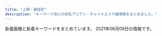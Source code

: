 ```yaml
---
title: "上野・御徒町"
description: "キーワード別にの巨乳アジアン・チャイナエステ嬢情報をまとめました。"
---
```


新着画像と新着キーワードをまとめています。
2021年06月09日の情報です。

<DmmAffiliateIns />
<KeywordTable
  shops={
    [
    {
        "name": "\u5922\u306e\u604b",
        "img_links": [
            "http://www.yumenokoi.masg.info/images/slider-img002.jpg",
            "http://www.yumenokoi.masg.info/files/008.jpg",
            "http://www.yumenokoi.masg.info/files/006-02.jpg",
            "http://www.yumenokoi.masg.info/images/m2.jpg",
            "http://www.yumenokoi.masg.info/files/023-02.jpg",
            "http://www.yumenokoi.masg.info/images/tel2.png",
            "http://www.yumenokoi.masg.info/images/slider-img001.jpg",
            "http://www.yumenokoi.masg.info/files/021-02.jpg",
            "http://www.yumenokoi.masg.info/images/m6.jpg",
            "http://www.yumenokoi.masg.info/files/010-02.jpg",
            "http://www.yumenokoi.masg.info/images/rsubt2.png",
            "http://www.yumenokoi.masg.info/files/011-02.jpg",
            "http://www.yumenokoi.masg.info/files/027-02.jpg",
            "http://www.yumenokoi.masg.info/files/015-02.jpg",
            "http://www.yumenokoi.masg.info/files/016-02.jpg",
            "http://www.yumenokoi.masg.info/files/021.jpg",
            "http://www.yumenokoi.masg.info/files/002.jpg",
            "http://www.yumenokoi.masg.info/files/026.jpg",
            "http://www.yumenokoi.masg.info/images/rsubt3.png",
            "http://www.yumenokoi.masg.info/images/service/s03.jpg",
            "http://www.yumenokoi.masg.info/images/rsubt7.png",
            "http://www.yumenokoi.masg.info/files/008-02.jpg",
            "http://www.yumenokoi.masg.info/files/023.jpg",
            "http://www.yumenokoi.masg.info/files/018-02.jpg",
            "http://www.yumenokoi.masg.info/files/011.jpg",
            "http://www.yumenokoi.masg.info/images/service/s01.jpg",
            "http://www.yumenokoi.masg.info/images/service/s05.jpg",
            "http://www.yumenokoi.masg.info/images/rsubt5.png",
            "http://www.yumenokoi.masg.info/files/016.jpg",
            "http://www.yumenokoi.masg.info/files/025-02.jpg",
            "http://www.yumenokoi.masg.info/files/017-02.jpg",
            "http://www.yumenokoi.masg.info/images/service/s06.jpg",
            "http://www.yumenokoi.masg.info/images/b-tel.png",
            "http://www.yumenokoi.masg.info/files/010.jpg",
            "http://www.yumenokoi.masg.info/images/m1.jpg",
            "http://www.yumenokoi.masg.info/images/b-online.png",
            "http://www.yumenokoi.masg.info/images/m3.jpg",
            "http://www.yumenokoi.masg.info/images/service/s04.jpg",
            "http://www.yumenokoi.masg.info/files/017.jpg",
            "http://www.yumenokoi.masg.info/images/rsubt1.png",
            "http://www.yumenokoi.masg.info/files/006.jpg",
            "http://www.yumenokoi.masg.info/files/027.jpg",
            "http://www.yumenokoi.masg.info/files/009-02.jpg",
            "http://www.yumenokoi.masg.info/files/018.jpg",
            "http://www.yumenokoi.masg.info/files/025.jpg",
            "http://www.yumenokoi.masg.info/files/026-02.jpg",
            "http://www.yumenokoi.masg.info/images/rsubt6.png",
            "http://www.yumenokoi.masg.info/files/015.jpg",
            "http://www.yumenokoi.masg.info/files/002-02.jpg",
            "http://www.yumenokoi.masg.info/files/024-02.jpg",
            "http://www.yumenokoi.masg.info/files/009.jpg",
            "http://www.yumenokoi.masg.info/files/024.jpg",
            "http://www.yumenokoi.masg.info/photo_news/upimg/63687607e4ea1479a4_0.jpg",
            "http://www.yumenokoi.masg.info/images/m4.jpg",
            "http://www.yumenokoi.masg.info/images/service/s02.jpg",
            "http://www.yumenokoi.masg.info/images/rsubt4.png"
        ],
        "station": "JR\u5fa1\u5f92\u753a\u99c5\u5317\u53e3",
        "url": "http://www.yumenokoi.masg.info/",
        "keywords": {
            "G": 28,
            "D": 59,
            "87": 44,
            "89": 6,
            "86": 28,
            "F": 7,
            "E": 12,
            "88": 28
        }
    },
    {
        "img_links": [
            "https://20oasis.com/images/index_08.png",
            "https://20oasis.com/images/1.jpg",
            "https://20oasis.com/images/index_20.jpg",
            "https://20oasis.com/images/os21-10.jpg",
            "https://20oasis.com/images/index_03.png",
            "https://20oasis.com/images/os21-15.jpg",
            "https://20oasis.com/images/os21-13.jpg",
            "https://20oasis.com/images/a0.jpg",
            "https://20oasis.com/images/index_05.png",
            "https://20oasis.com/images/index_02.png",
            "https://20oasis.com/images/index_09.png",
            "https://20oasis.com/images/eso21-1.jpg",
            "https://20oasis.com/images/14.jpg",
            "https://20oasis.com/images/index_06.png",
            "https://20oasis.com/images/index_07.png",
            "https://20oasis.com/images/os21-7.jpg",
            "https://20oasis.com/images/4.jpg"
        ],
        "station": "JR\u4e0a\u91ce\u99c5\u5165\u8c37\u53e3",
        "url": "https://20oasis.com/",
        "keywords": {
            "85": 1,
            "84": 1,
            "90": 1,
            "89": 1
        },
        "name": "\u30aa\u30a2\u30b7\u30b9"
    },
    {
        "img_links": [
            "http://plumeria.mensest.work/media/sites/24/2021/03/1615251006-010.jpg",
            "http://plumeria.mensest.work/media/sites/24/2021/03/1615634026-000.jpg",
            "http://plumeria.mensest.work/media/sites/24/2021/03/1615172497-img_top01.jpg",
            "http://plumeria.mensest.work/media/sites/24/2021/03/1615514231-t.jpg",
            "http://plumeria.mensest.work/media/sites/24/2021/03/1615514189-w.jpg",
            "http://plumeria.mensest.work/media/sites/24/2021/03/1616730353-002.jpg",
            "http://plumeria.mensest.work/media/sites/24/2021/03/1615974727-n.png",
            "http://plumeria.mensest.work/media/sites/24/2021/03/1615518146-room1.jpg",
            "http://plumeria.mensest.work/media/sites/24/2021/03/1616730881-003.jpg",
            "http://plumeria.mensest.work/media/sites/24/elementor/thumbs/1615175401-tel-p5co93la4p4p6nk8mkhx9c6z87iqimku8jn80095m4.png",
            "http://plumeria.mensest.work/media/sites/24/2021/03/1615514241-l.jpg",
            "http://plumeria.mensest.work/media/sites/24/2021/03/1615251116-070.jpg",
            "http://plumeria.mensest.work/media/sites/24/2021/03/1616730407-001.jpg",
            "http://plumeria.mensest.work/media/sites/24/2021/03/1615518150-room3.jpg",
            "http://plumeria.mensest.work/media/sites/24/2021/03/1615518151-room4.jpg",
            "http://plumeria.mensest.work/media/sites/24/2021/03/1615967448-koko_200x40.png",
            "http://plumeria.mensest.work/media/sites/24/2021/03/1615518147-room2.jpg",
            "http://plumeria.mensest.work/media/sites/24/2021/03/1615250277-040.jpg",
            "http://plumeria.mensest.work/media/sites/24/2021/03/1615250789-030.jpg",
            "http://plumeria.mensest.work/media/sites/24/2021/03/1615769442-3000.png"
        ],
        "name": "\u30a2\u30ed\u30de\u30d7\u30eb\u30e1\u30ea\u30a2",
        "station": "JR\u5fa1\u5f92\u753a\u99c5\u5357\u53e3",
        "url": "http://plumeria.mensest.work/",
        "keywords": {
            "G": 33,
            "D": 34,
            "E": 36,
            "C": 16,
            "\u30bb\u30af\u30b7\u30fc": 6
        }
    },
    {
        "name": "\u30de\u30ab\u30ed\u30f3",
        "img_links": [],
        "keywords": {},
        "station": "JR\u5fa1\u5f92\u753a\u99c5\u5317\u53e3",
        "url": "http://www.macaron.esjoho.com/"
    },
    {
        "img_links": [
            "http://kisyou.esjp.xyz/images/topbg.jpg",
            "http://kisyou.esjp.xyz/girl/4.jpg",
            "http://kisyou.esjp.xyz/images/pickup_line.png",
            "http://kisyou.esjp.xyz/images/newsbg.png",
            "http://kisyou.esjp.xyz/girl/3.jpg",
            "http://kisyou.esjp.xyz/images/roomimg/R_1.jpg",
            "http://kisyou.esjp.xyz/images/roomimg/R_2.jpg",
            "http://kisyou.esjp.xyz/girl/2.jpg",
            "http://kisyou.esjp.xyz/images/tel_footer.png",
            "http://kisyou.esjp.xyz/images/roomimg/R_3.jpg",
            "http://kisyou.esjp.xyz/images/mobile_bg.png",
            "http://kisyou.esjp.xyz/images/roomimg/R_4.jpg",
            "http://kisyou.esjp.xyz/images/staff_bg.png",
            "http://kisyou.esjp.xyz/girl/1.jpg"
        ],
        "keywords": {},
        "url": "http://kisyou.esjp.xyz/",
        "station": "\u6d45\u8349\u99c5",
        "name": "\u3082\u307f\u826f"
    },
    {
        "station": "JR\u4e0a\u91ce\u99c5\u6d45\u8349\u53e3",
        "url": "https://www.ueno-assistant.com/",
        "name": "\u5973\u624b",
        "keywords": {
            "83": 2,
            "88": 2,
            "86": 2,
            "85": 2
        },
        "img_links": [
            "https://www.ueno-assistant.com/images/index_19.jpg",
            "http://www.ueno-assistant.com/images/opbs21-4t.jpg",
            "http://www.ueno-assistant.com/images/index_07.png",
            "https://www.ueno-assistant.com/images/opbs21-10.jpg",
            "https://www.ueno-assistant.com/images/index_20.jpg",
            "https://www.ueno-assistant.com/images/es21-1.jpg",
            "https://www.ueno-assistant.com/images/index_07.png",
            "https://www.ueno-assistant.com/images/index_08.png",
            "http://www.ueno-assistant.com/images/index_02.png",
            "http://www.ueno-assistant.com/images/index_20.jpg",
            "https://www.ueno-assistant.com/images/index_09.png",
            "https://www.ueno-assistant.com/images/opbs20-9.jpg",
            "https://www.ueno-assistant.com/images/index_02.png",
            "https://www.ueno-assistant.com/images/index_18.jpg",
            "https://www.ueno-assistant.com/images/1.jpg",
            "http://www.ueno-assistant.com/images/a0.jpg",
            "https://www.ueno-assistant.com/images/opbs21-4t.jpg",
            "https://www.ueno-assistant.com/images/index_06.png",
            "http://www.ueno-assistant.com/images/index_08.png",
            "https://www.ueno-assistant.com/images/a0.jpg",
            "https://www.ueno-assistant.com/images/opbs21-4.jpg",
            "http://www.ueno-assistant.com/images/index_06.png",
            "http://www.ueno-assistant.com/images/index_18.jpg",
            "https://www.ueno-assistant.com/images/opbs21-14.jpg",
            "http://www.ueno-assistant.com/images/1.jpg",
            "https://www.ueno-assistant.com/images/index_03.png",
            "http://www.ueno-assistant.com/images/index_05.png",
            "https://www.ueno-assistant.com/images/4.jpg",
            "http://www.ueno-assistant.com/images/opbs21-4.jpg",
            "http://www.ueno-assistant.com/images/index_03.png",
            "http://www.ueno-assistant.com/images/opbs21-10.jpg",
            "http://www.ueno-assistant.com/images/index_09.png",
            "http://www.ueno-assistant.com/images/opbs20-9.jpg",
            "http://www.ueno-assistant.com/images/es21-1.jpg",
            "http://www.ueno-assistant.com/images/index_19.jpg",
            "https://www.ueno-assistant.com/images/index_05.png",
            "http://www.ueno-assistant.com/images/4.jpg",
            "http://www.ueno-assistant.com/images/opbs21-14.jpg"
        ]
    },
    {
        "img_links": [
            "http://taiwan-resort.com/img/mask01.jpg",
            "http://taiwan-resort.com/img/sara002.jpg",
            "http://taiwan-resort.com/img/mask02.jpg",
            "http://taiwan-resort.com/img/corona-4.jpg",
            "http://taiwan-resort.com/img/hina.jpg",
            "http://taiwan-resort.com/img/emi001.jpg",
            "http://taiwan-resort.com/img/yuki.jpg",
            "http://taiwan-resort.com/img/honoka02.jpg",
            "http://taiwan-resort.com/img/2biore.png",
            "http://taiwan-resort.com/img/iphone.png",
            "http://taiwan-resort.com/img/corona-2.jpg",
            "http://taiwan-resort.com/img/1purazuma.png",
            "http://taiwan-resort.com/img/erika01.jpg",
            "http://taiwan-resort.com/img/corona-3.jpg",
            "http://taiwan-resort.com/img/mask04.jpg",
            "http://taiwan-resort.com/img/mask03.jpg",
            "http://taiwan-resort.com/img/3kenon.png",
            "http://taiwan-resort.com/img/rei.jpg",
            "http://taiwan-resort.com/img/mask05.jpg",
            "http://taiwan-resort.com/img/corona-5.jpg",
            "http://taiwan-resort.com/img/aoi.jpg",
            "http://taiwan-resort.com/img/anna.png",
            "http://taiwan-resort.com/img/tel_img.png",
            "http://taiwan-resort.com/img/photo_01.jpg",
            "http://taiwan-resort.com/img/mami002.png",
            "http://taiwan-resort.com/img/topbg02.jpg",
            "http://taiwan-resort.com/img/kasumi.jpg",
            "http://taiwan-resort.com/img/head_img.png",
            "http://taiwan-resort.com/img/pagetop.png",
            "http://taiwan-resort.com/img/4ugai.png"
        ],
        "keywords": {},
        "url": "http://taiwan-resort.com/",
        "name": "\u53f0\u6e7e\u30ea\u30be\u30fc\u30c8",
        "station": "JR\u5fa1\u5f92\u753a\u99c5\u5357\u53e3"
    },
    {
        "name": "Oriental Spa",
        "station": "JR\u5fa1\u5f92\u753a\u99c5\u5357\u53e3",
        "url": "https://mens-esthe.work/",
        "img_links": [
            "https://mens-esthe.work/room/room-l2.jpg",
            "https://mens-esthe.work/images/main-small.jpg",
            "https://mens-esthe.work/images/clear.png",
            "https://mens-esthe.work/wp/wp-content/themes/twentyfifteen/img/no_image.png",
            "https://mens-esthe.work/wp/wp-content/uploads/2021/05/maki.jpg",
            "https://mens-esthe.work/wp/wp-content/uploads/2021/06/miki02.png",
            "https://mens-esthe.work/images/top1.jpg",
            "https://mens-esthe.work/wp/wp-content/uploads/2021/06/hime01.png",
            "https://mens-esthe.work/wp/wp-content/uploads/2021/05/maki05.png",
            "https://mens-esthe.work/images/flower.png",
            "https://mens-esthe.work/wp/wp-content/uploads/2021/06/maki09-1.png",
            "https://mens-esthe.work/icon/twitter.png",
            "https://mens-esthe.work/footer/footer-staff.png",
            "https://mens-esthe.work/footer/footer-line.png",
            "https://mens-esthe.work/wp/wp-content/uploads/2021/06/maki07.png",
            "https://mens-esthe.work/footer/footer-tel.png",
            "https://mens-esthe.work/wp/wp-content/uploads/2021/06/linko01.png",
            "https://mens-esthe.work/images/main-top.jpg",
            "https://ueno-mensesthe.com/icon/facebook.png",
            "https://mens-esthe.work/room/room-l4.jpg",
            "https://mens-esthe.work/room/room-l3.jpg",
            "https://mens-esthe.work/wp/wp-content/uploads/2021/06/jynbi.png",
            "https://mens-esthe.work/wp/wp-content/uploads/2021/05/maki06.png",
            "https://mens-esthe.work/wp/wp-content/uploads/2021/05/hana02.png",
            "https://mens-esthe.work/icon/yelp.png",
            "https://mens-esthe.work/wp/wp-content/uploads/2021/05/cana01.png",
            "https://ueno-mensesthe.com/icon/yelp.png",
            "https://mens-esthe.work/icon/line.png",
            "https://mens-esthe.work/icon/facebook.png",
            "https://mens-esthe.work/wp/wp-content/uploads/2021/05/nana01.png",
            "https://mens-esthe.work/wp/wp-content/uploads/2021/05/momo01.png",
            "https://ueno-mensesthe.com/icon/line.png",
            "https://mens-esthe.work/room/room-l1.jpg",
            "https://mens-esthe.work/wp/wp-content/uploads/2021/06/coco01-1.png",
            "https://mens-esthe.work/images/top3.jpg",
            "https://ueno-mensesthe.com/icon/twitter.png",
            "https://mens-esthe.work/images/qrcode.png",
            "https://mens-esthe.work/images/top2.jpg"
        ],
        "keywords": {
            "F": 4,
            "C": 28,
            "D": 18,
            "E": 4
        }
    },
    {
        "station": "JR\u5fa1\u5f92\u753a\u99c5\u5317\u53e3",
        "img_links": [],
        "name": "\u30d5\u30a1\u30f3\u30bf\u30b8\u30fc",
        "keywords": {},
        "url": "http://www.itoshii.tokyo/"
    },
    {
        "img_links": [
            "http://esthe-massage.black/images/cg1.jpg",
            "http://esthe-massage.black/images/sta5.jpg",
            "http://esthe-massage.black/images/index_an_06.jpg",
            "http://esthe-massage.black/images/sta2.jpg",
            "http://esthe-massage.black/images/index_bn_02.jpg",
            "http://esthe-massage.black/images/acc.jpg",
            "http://esthe-massage.black/images/cg10.jpg",
            "http://esthe-massage.black/images/footer.jpg",
            "http://esthe-massage.black/images/sys01.jpg",
            "http://esthe-massage.black/images/index_an_03.jpg",
            "http://esthe-massage.black/images/tit4.png",
            "http://esthe-massage.black/images/sta11.jpg",
            "http://esthe-massage.black/images/index_an_01.jpg",
            "http://esthe-massage.black/images/te.png",
            "http://esthe-massage.black/images/sta3.jpg",
            "http://esthe-massage.black/images/sta10.jpg",
            "http://esthe-massage.black/images/cg3.jpg",
            "http://esthe-massage.black/images/index_bn_05.jpg",
            "http://esthe-massage.black/images/link_3.jpg",
            "http://esthe-massage.black/images/qr.jpg",
            "http://esthe-massage.black/images/index_bn_01.jpg",
            "http://esthe-massage.black/images/sta7.jpg",
            "http://esthe-massage.black/images/cg5.jpg",
            "http://esthe-massage.black/images/sta6.jpg",
            "http://esthe-massage.black/images/index_an_05.jpg",
            "http://esthe-massage.black/images/cg2.jpg",
            "http://esthe-massage.black/images/index_an_02.jpg",
            "http://esthe-massage.black/images/cg11.jpg",
            "http://esthe-massage.black/images/index_bn_06.jpg",
            "http://esthe-massage.black/images/sys03.jpg",
            "http://esthe-massage.black/images/tit2.png",
            "http://esthe-massage.black/images/tit1.png",
            "http://esthe-massage.black/images/cg4.jpg",
            "http://cdn.dino-es.com/images/logo/88x31DinoEs.png",
            "http://esthe-massage.black/images/top.jpg",
            "http://esthe-massage.black/images/cg6.jpg",
            "http://esthe-massage.black/images/index_bn_03.jpg",
            "http://esthe-massage.black/images/cg7.jpg",
            "http://esthe-massage.black/images/tit5.png",
            "http://esthe-massage.black/images/index_an_04.jpg",
            "http://esthe-massage.black/images/sys02.jpg"
        ],
        "station": "JR\u5fa1\u5f92\u753a\u99c5\u5357\u53e3",
        "url": "http://esthe-massage.black/",
        "keywords": {
            "C": 4,
            "86": 4,
            "82": 16,
            "89": 4,
            "84": 4,
            "E": 8,
            "D": 4
        },
        "name": "\u30ab\u30eb\u30de\u30ea\u30be\u30fc\u30c8\uff06\u30b9\u30d1"
    },
    {
        "img_links": [
            "http://rose.esmens.com/css/staff/staff06.jpg",
            "http://rose.esmens.com/css/staff/staff04.jpg",
            "http://rose.esmens.com/css/staff/staff01-a.jpg",
            "http://rose.esmens.com/css/nav/nav-005.png",
            "http://rose.esmens.com/css/tel.png",
            "http://rose.esmens.com/css/nav/nav-003.png",
            "http://rose.esmens.com/css/staff/staff01-b.jpg",
            "http://rose.esmens.com/css/nav/nav-004.png",
            "http://rose.esmens.com/css/nav/nav-002.png",
            "http://rose.esmens.com/css/nav/nav-001.png",
            "http://rose.esmens.com/css/top-right-01.png",
            "http://rose.esmens.com/css/top-right02.png",
            "http://rose.esmens.com/css/cam01.jpg",
            "http://rose.esmens.com/css/staff/staff05.jpg",
            "http://rose.esmens.com/css/nav/nav-006.png",
            "http://rose.esmens.com/css/staff/staff003.jpg",
            "http://rose.esmens.com/css/staff/staff002.jpg"
        ],
        "url": "http://rose.esmens.com/",
        "name": "Rose",
        "keywords": {
            "C": 1,
            "87": 3,
            "D": 4,
            "86": 1,
            "85": 2
        },
        "station": "JR\u5fa1\u5f92\u753a\u99c5\u5317\u53e3"
    },
    {
        "keywords": {
            "87": 8,
            "D": 12,
            "84": 4,
            "C": 11,
            "86": 4
        },
        "station": "JR\u4e0a\u91ce\u99c5\u6d45\u8349\u53e3",
        "url": "http://www.iyashinoie-ueno.com/",
        "img_links": [
            "http://www.iyashinoie-ueno.com/images/newgirls_top.jpg",
            "http://www.iyashinoie-ueno.com/images/mobile.jpg",
            "http://www.iyashinoie-ueno.com/images/staff_top2.jpg",
            "http://www.iyashinoie-ueno.com/files/001.jpg",
            "http://www.iyashinoie-ueno.com/files/019-02.jpg",
            "http://www.iyashinoie-ueno.com/images/end.jpg",
            "http://www.iyashinoie-ueno.com/files/018.jpg",
            "http://www.iyashinoie-ueno.com/images/top2.jpg",
            "http://www.iyashinoie-ueno.com/files/018-02.jpg",
            "http://www.iyashinoie-ueno.com/files/001-02.jpg",
            "http://www.iyashinoie-ueno.com/files/019.jpg",
            "http://www.iyashinoie-ueno.com/images/pick1.jpg",
            "http://www.iyashinoie-ueno.com/files/014.jpg",
            "http://www.iyashinoie-ueno.com/images/news_top.jpg",
            "http://www.iyashinoie-ueno.com/images/staff_top.jpg",
            "http://www.iyashinoie-ueno.com/files/014-02.jpg"
        ],
        "name": "\u7652\u3057\u306e\u5bb6"
    },
    {
        "station": "JR\u5fa1\u5f92\u753a\u99c5\u5357\u53e3",
        "name": "\u30b9\u30de\u30a4\u30eb",
        "img_links": [],
        "keywords": {},
        "url": "http://smile.ests.jp/"
    },
    {
        "station": "\u7530\u539f\u753a\u99c51\u756a\u51fa\u53e3",
        "img_links": [
            "http://verybeauty.info/images/mobile.jpg",
            "http://verybeauty.info/staffPhoto/s20191018113136.jpg",
            "http://verybeauty.info/staffPhoto/s20170527134149.jpg",
            "http://verybeauty.info/images/returnBtn.png",
            "http://verybeauty.info/staffPhoto/s20201016143638.jpg",
            "http://verybeauty.info/staffPhoto/b20170527134149.jpg",
            "http://verybeauty.info/staffPhoto/s20210415200422.jpg",
            "http://verybeauty.info/staffPhoto/s20200118192201.jpg",
            "http://verybeauty.info/staffPhoto/b20200531164041.jpg",
            "http://verybeauty.info/staffPhoto/s20200531164502.jpg",
            "http://verybeauty.info/images/store/05.jpg",
            "http://verybeauty.info/staffPhoto/s20201016143712.jpg",
            "http://verybeauty.info/images/store/06.jpg",
            "http://verybeauty.info/staffPhoto/s20170527134756.jpg",
            "http://verybeauty.info/staffPhoto/s20210415200406.jpg",
            "http://verybeauty.info/js/sliderLine/slide_prev.png",
            "http://verybeauty.info/staffPhoto/b20191018113136.jpg",
            "http://verybeauty.info/images/store/02.jpg",
            "http://verybeauty.info/images/store/01.jpg",
            "http://verybeauty.info/staffPhoto/b20201016143638.jpg",
            "http://verybeauty.info/staffPhoto/s20200531164041.jpg",
            "http://verybeauty.info/staffPhoto/b20170527134756.jpg",
            "http://verybeauty.info/js/sliderLine/slide_next.png",
            "http://verybeauty.info/staffPhoto/b20210415200406.jpg"
        ],
        "keywords": {
            "D": 1,
            "86": 2,
            "85": 1,
            "88": 2
        },
        "url": "http://verybeauty.info/",
        "name": "\u862d\u82b1 \u30e9\u30f3\u30ab"
    },
    {
        "keywords": {},
        "url": "http://for-you-ueno.com/",
        "name": "You and I*\u30e6\u30fc\uff06\u30a2\u30a4",
        "station": "JR\u4e0a\u91ce\u99c5\u6d45\u8349\u53e3",
        "img_links": [
            "http://for-you-ueno.com/lib/img/other.png",
            "http://for-you-ueno.com/lib/img/cp-desc2.png",
            "http://for-you-ueno.com/lib/img/h1.png",
            "http://for-you-ueno.com/lib/img/info-ttl.png",
            "http://for-you-ueno.com/lib/img/cast3/img1.jpg",
            "http://for-you-ueno.com/lib/img/cast3/img2-s.jpg",
            "http://for-you-ueno.com/lib/img/cast5/img1-s.jpg",
            "http://for-you-ueno.com/lib/img/deep.png",
            "http://for-you-ueno.com/lib/img/cast1/img2.jpg",
            "http://for-you-ueno.com/lib/img/plan.png",
            "http://for-you-ueno.com/lib/img/cast.png",
            "http://for-you-ueno.com/lib/img/cast3/img3-s.jpg",
            "http://for-you-ueno.com/lib/img/cast4/img2-s.jpg",
            "http://for-you-ueno.com/lib/img/aroma.png",
            "http://for-you-ueno.com/lib/img/cast3/img4-s.jpg",
            "http://for-you-ueno.com/lib/img/cast-ttl.png",
            "http://for-you-ueno.com/lib/img/slide3.jpg",
            "http://for-you-ueno.com/lib/img/recommend.png",
            "http://for-you-ueno.com/lib/img/course3.png",
            "http://for-you-ueno.com/lib/img/cp-ttl.png",
            "http://for-you-ueno.com/lib/img/cast2/img1.jpg",
            "http://for-you-ueno.com/lib/img/cast2/img2-s.jpg",
            "http://for-you-ueno.com/lib/img/awa.png",
            "http://for-you-ueno.com/lib/img/cast2/img3-s.jpg",
            "http://for-you-ueno.com/lib/img/cast3/img1-s.jpg",
            "http://for-you-ueno.com/lib/img/cast4/img1.jpg",
            "http://for-you-ueno.com/lib/img/cast3/img2.jpg",
            "http://for-you-ueno.com/lib/img/course5.png",
            "http://for-you-ueno.com/lib/img/cast5/img1.jpg",
            "http://for-you-ueno.com/lib/img/slide2.jpg",
            "http://for-you-ueno.com/lib/img/cp-desc1.png",
            "http://for-you-ueno.com/lib/img/course2.png",
            "http://for-you-ueno.com/lib/img/cast2/img4.jpg",
            "http://for-you-ueno.com/lib/img/cast2/img4-s.jpg",
            "http://for-you-ueno.com/lib/img/cast3/img3.jpg",
            "http://for-you-ueno.com/lib/img/address.png",
            "http://for-you-ueno.com/lib/img/phone.png",
            "http://for-you-ueno.com/lib/img/gallery.png",
            "http://for-you-ueno.com/lib/img/course4.png",
            "http://for-you-ueno.com/lib/img/cast3/img4.jpg",
            "http://for-you-ueno.com/lib/img/cast5/img3-s.jpg",
            "http://for-you-ueno.com/lib/img/cast1/img1-s.jpg",
            "http://for-you-ueno.com/lib/img/oil.png",
            "http://for-you-ueno.com/lib/img/cast4/img2.jpg",
            "http://for-you-ueno.com/lib/img/cast1/img2-s.jpg",
            "http://for-you-ueno.com/lib/img/tel.png",
            "http://for-you-ueno.com/lib/img/cast5/img2.jpg",
            "http://for-you-ueno.com/lib/img/cp-sub2.png",
            "http://for-you-ueno.com/lib/img/cast2/img3.jpg",
            "http://for-you-ueno.com/lib/img/cp-sub1.png",
            "http://for-you-ueno.com/lib/img/cast4/img1-s.jpg",
            "http://for-you-ueno.com/lib/img/open.png",
            "http://for-you-ueno.com/lib/img/cast2/img2.jpg",
            "http://for-you-ueno.com/lib/img/cast5/img2-s.jpg",
            "http://for-you-ueno.com/lib/img/course1.png",
            "http://for-you-ueno.com/lib/img/ashiura.png",
            "http://for-you-ueno.com/lib/img/plan-ttl.png",
            "http://for-you-ueno.com/lib/img/cast2/img1-s.jpg",
            "http://for-you-ueno.com/lib/img/cp-desc1sp.png",
            "http://for-you-ueno.com/lib/img/cp-desc2sp.png",
            "http://for-you-ueno.com/lib/img/siatsu.png",
            "http://for-you-ueno.com/lib/img/cast5/img3.jpg",
            "http://for-you-ueno.com/lib/img/slide1.jpg",
            "http://for-you-ueno.com/lib/img/cast1/img1.jpg",
            "http://for-you-ueno.com/lib/img/course-ttl.png",
            "http://for-you-ueno.com/lib/img/course.png"
        ]
    },
    {
        "keywords": {},
        "station": "\u6e6f\u5cf6\u99c52\u756a",
        "img_links": [
            "http://tubakihime.link/_src/54585097/2.jpg",
            "http://tubakihime.link/_src/54585093/wechatimg1741.jpg",
            "http://tubakihime.link/_src/54585157/wechatimg1740.jpg",
            "http://tubakihime.link/_src/54585154/wechatimg1739.jpg",
            "http://tubakihime.link/_src/54585143/wechatimg1739.jpg",
            "http://tubakihime.link/_src/54585079/1.jpg",
            "http://tubakihime.link/_src/54585178/wechatimg1740.jpg",
            "http://tubakihime.link/_src/56292922/wechatimg2253.jpg",
            "http://tubakihime.link/_src/56292934/wechatimg2252.jpg",
            "http://tubakihime.link/_src/54585081/2.jpg",
            "http://tubakihime.link/_src/54585155/cam.jpg",
            "http://tubakihime.link/_src/55239393/heaven1.png",
            "http://tubakihime.link/_src/54585095/1.jpg",
            "http://tubakihime.link/_src/54585107/cam.jpg",
            "http://tubakihime.link/_src/54585175/wechatimg1741.jpg",
            "http://tubakihime.link/_src/54585171/wechatimg1739.jpg",
            "http://tubakihime.link/_src/54585105/6.jpg",
            "http://tubakihime.link/_src/56292905/wechatimg2253.jpg",
            "http://tubakihime.link/_src/54585109/cam.jpg",
            "http://tubakihime.link/_src/54585094/wechatimg2252.jpg",
            "http://tubakihime.link/_src/54585085/4.jpg",
            "http://tubakihime.link/_src/54585156/wechatimg1740.jpg",
            "http://tubakihime.link/_src/54585169/wechatimg2253.jpg",
            "http://tubakihime.link/_src/54585110/cam.jpg",
            "http://tubakihime.link/_src/54585146/int2.png",
            "http://tubakihime.link/_src/54585166/wechatimg1741.jpg",
            "http://tubakihime.link/_src/54585112/wechatimg1741.jpg",
            "http://tubakihime.link/_src/54585087/5.jpg",
            "http://tubakihime.link/_src/54585174/wechatimg1741.jpg",
            "http://tubakihime.link/_src/54585124/wechatimg1739.jpg",
            "http://tubakihime.link/_src/54585172/wechatimg1739.jpg",
            "http://tubakihime.link/_src/54585089/6.jpg",
            "http://tubakihime.link/_src/54585181/wechatimg313.jpg",
            "http://tubakihime.link/_src/54585122/wechatimg2252.jpg",
            "http://tubakihime.link/_src/54585148/heaven4.png",
            "http://tubakihime.link/_src/54585099/3.jpg",
            "http://tubakihime.link/_src/54585113/wechatimg2252.jpg",
            "http://tubakihime.link/_src/54585144/wechatimg1740.jpg",
            "http://tubakihime.link/_src/54585101/4.jpg",
            "http://tubakihime.link/_src/55239408/heaven2.png",
            "http://tubakihime.link/_src/54585177/wechatimg1740.jpg",
            "http://tubakihime.link/_src/54585170/wechatimg2253.jpg",
            "http://tubakihime.link/_src/56292914/wechatimg2253.jpg",
            "http://tubakihime.link/_src/54585083/3.jpg",
            "http://tubakihime.link/_src/54585103/5.jpg",
            "http://tubakihime.link/_src/56292933/wechatimg2252.jpg"
        ],
        "name": "HEAVEN\u30fb\u30d8\u30d6\u30f3",
        "url": "http://tubakihime.link/"
    },
    {
        "keywords": {
            "E": 2,
            "88": 2
        },
        "img_links": [
            "http://lena.este.work/images/bnr_88_31.jpg",
            "http://lena.este.work/images_staff/staff-2.jpg",
            "http://lena.este.work/images_staff/staff-1.jpg",
            "http://lena.este.work/images/line.png",
            "http://lena.este.work/images/mainvisual2_left.jpg",
            "http://lena.este.work/images_staff/staff-4.jpg",
            "http://lena.este.work/images/bnr_200_40.jpg",
            "http://lena.este.work/images/mainvisual1_right.jpg",
            "http://lena.este.work/images_staff/staff-3.jpg",
            "http://lena.este.work/images/mainvisual_txt.png",
            "http://lena.este.work/images/mainvisual1_left.jpg",
            "http://lena.este.work/images_staff/momo.jpg",
            "http://lena.este.work/images/bnr_468_60.jpg",
            "http://lena.este.work/images/no_image.jpg",
            "http://lena.este.work/images/mainvisual2_right.jpg",
            "http://lena.este.work/images/bnr_160_45.jpg"
        ],
        "station": "\u6e6f\u5cf6\u99c5",
        "name": "\u30a2\u30ed\u30de\u30ed\u30ea\u30fc\u30bf",
        "url": "http://lena.este.work/"
    },
    {
        "keywords": {},
        "url": "http://zoey.mssg.jp",
        "img_links": [
            "http://zoey.mssg.jp/images/top/top_04.jpg",
            "http://zoey.mssg.jp/images/page_top.png",
            "http://zoey.mssg.jp/images/home/top.jpg",
            "http://zoey.mssg.jp/images/top/top_02.jpg",
            "http://zoey.mssg.jp/images/top/top_01.jpg",
            "http://zoey.mssg.jp/images/top/top_05.jpg",
            "http://zoey.mssg.jp/images/top/top_06.jpg",
            "http://zoey.mssg.jp/images/staff_image/staf_010a.jpg",
            "http://zoey.mssg.jp/images/top/top_08.png",
            "http://zoey.mssg.jp/images/top/top_03.jpg"
        ],
        "name": "ZOEY \u30be\u30fc\u30a4",
        "station": "JR\u5fa1\u5f92\u753a\u99c5\u5357\u53e3"
    },
    {
        "url": "http://es-en.info/",
        "name": "\u5b89\u5fc3\u5802",
        "img_links": [
            "http://es-en.info/images/info.png",
            "http://es-en.info/images/news.jpg",
            "http://es-en.info/sp/menu/top.jpg",
            "http://es-en.info/sp/images/footer.jpg",
            "http://es-en.info/sp/img/natumi1.jpg",
            "http://es-en.info/sp/images/sisu.png",
            "http://es-en.info/images/interior.png",
            "http://es-en.info/sp/images/pc.jpg",
            "http://es-en.info/images/head.jpg",
            "http://es-en.info/sp/images/newsb.png",
            "http://es-en.info/img/natumi1.jpg",
            "http://es-en.info/img/yuyu1.jpg",
            "http://es-en.info/sp/staff/yuyu.jpg",
            "http://es-en.info/images/9.jpg",
            "http://es-en.info/sp/images/sys2.jpg",
            "http://es-en.info/sp/menu/staff.jpg",
            "http://es-en.info/img/zb.jpg",
            "http://es-en.info/sp/images/news.jpg",
            "http://es-en.info/sp/images/staff_t.png",
            "http://es-en.info/sp/images/interior_t.png",
            "http://es-en.info/sp/images/rec1.png",
            "http://es-en.info/images/rem.jpg",
            "http://es-en.info/sp/images/tel.jpg",
            "http://es-en.info/img/natumi.jpg",
            "http://es-en.info/sp/images/sisu_t.jpg",
            "http://es-en.info/img/yuka1.jpg",
            "http://es-en.info/images/mobile.jpg",
            "http://es-en.info/sp/images/head.jpg",
            "http://es-en.info/sp/images/int3.jpg",
            "http://es-en.info/sp/staff/natumi.jpg",
            "http://es-en.info/img/yuka.jpg",
            "http://es-en.info/images/sys1.png",
            "http://es-en.info/sp/images/int2.jpg",
            "http://es-en.info/sp/images/topgirl.jpg",
            "http://es-en.info/sp/images/top.jpg",
            "http://es-en.info/sp/images/int1.jpg",
            "http://es-en.info/img/yuyu.jpg",
            "http://es-en.info/images/7.jpg",
            "http://es-en.info/sp/images/ac1.jpg",
            "http://es-en.info/sp/images/time.png",
            "http://es-en.info/images/interior_t.jpg",
            "http://es-en.info/images/sm.jpg",
            "http://es-en.info/sp/images/sys4.png",
            "http://es-en.info/sp/images/rec2.png",
            "http://es-en.info/images/staff_t.jpg",
            "http://es-en.info/sp/staff/yuka.jpg",
            "http://es-en.info/sp/img/yuka1.jpg",
            "http://es-en.info/sp/images/int1.png",
            "http://es-en.info/sp/menu/interior.jpg",
            "http://es-en.info/sp/images/sys1.jpg",
            "http://es-en.info/sp/images/rec3.png",
            "http://es-en.info/sp/images/sys3.jpg",
            "http://es-en.info/sp/img/yuyu1.jpg",
            "http://es-en.info/images/12.jpg"
        ],
        "station": "JR\u5fa1\u5f92\u753a\u99c5\u5357\u53e3",
        "keywords": {
            "87": 1
        }
    },
    {
        "img_links": [
            "http://www.okachi-mg.com/images/ks21-4.jpg",
            "https://okachi-mg.com/images/1.jpg",
            "https://okachi-mg.com/images/ks21-14.jpg",
            "http://www.okachi-mg.com/images/index_03.png",
            "http://www.okachi-mg.com/images/ks20-9t.jpg",
            "http://www.okachi-mg.com/images/a0.jpg",
            "https://okachi-mg.com/images/index_05.png",
            "https://okachi-mg.com/images/index_06.png",
            "http://www.okachi-mg.com/images/ks21-10.jpg",
            "https://okachi-mg.com/images/ks21-4.jpg",
            "http://www.okachi-mg.com/images/index_08.png",
            "https://okachi-mg.com/images/ks20-9.jpg",
            "http://www.okachi-mg.com/images/ks21-14.jpg",
            "http://www.okachi-mg.com/images/1.jpg",
            "https://okachi-mg.com/images/index_08.png",
            "http://www.okachi-mg.com/images/ks20-9.jpg",
            "http://www.okachi-mg.com/images/index_07.png",
            "https://okachi-mg.com/images/ks20-9t.jpg",
            "http://www.okachi-mg.com/images/index_06.png",
            "https://okachi-mg.com/images/index_09.png",
            "https://okachi-mg.com/images/index_02.png",
            "http://www.okachi-mg.com/images/index_19.jpg",
            "http://www.okachi-mg.com/images/index_02.png",
            "https://okachi-mg.com/images/4.jpg",
            "http://www.okachi-mg.com/images/index_05.png",
            "https://okachi-mg.com/images/a0.jpg",
            "http://www.okachi-mg.com/images/esk1.jpg",
            "http://www.okachi-mg.com/images/index_09.png",
            "https://okachi-mg.com/images/esk1.jpg",
            "http://www.okachi-mg.com/images/index_18.jpg",
            "https://okachi-mg.com/images/index_19.jpg",
            "https://okachi-mg.com/images/ks21-10.jpg",
            "https://okachi-mg.com/images/index_07.png",
            "https://okachi-mg.com/images/index_20.jpg",
            "https://okachi-mg.com/images/index_03.png",
            "http://www.okachi-mg.com/images/index_20.jpg",
            "http://www.okachi-mg.com/images/4.jpg",
            "https://okachi-mg.com/images/index_18.jpg"
        ],
        "station": "JR\u5fa1\u5f92\u753a\u99c5\u5357\u53e3",
        "keywords": {
            "86": 2,
            "84": 2,
            "83": 2,
            "85": 2
        },
        "url": "https://okachi-mg.com/",
        "name": "\u559c\u624b-\u304d\u3057\u3085-"
    },
    {
        "url": "http://www.iyashinoie.mensest.com/",
        "img_links": [
            "http://www.iyashinoie.mensest.com/img/nav-003.png",
            "http://www.iyashinoie.mensest.com/img/nav-002.png",
            "http://www.iyashinoie.mensest.com/img/nav-001.png",
            "http://www.iyashinoie.mensest.com/img/stb.jpg",
            "http://www.iyashinoie.mensest.com/files/003.jpg",
            "http://www.iyashinoie.mensest.com/img/nav-004.png",
            "http://www.iyashinoie.mensest.com/img/stt.jpg",
            "http://www.iyashinoie.mensest.com/files/005.jpg",
            "http://www.iyashinoie.mensest.com/files/002.jpg",
            "http://www.iyashinoie.mensest.com/files/001.jpg",
            "http://www.iyashinoie.mensest.com/img/nav-005.png",
            "http://www.iyashinoie.mensest.com/img/tel.png",
            "http://www.iyashinoie.mensest.com/img/nav-006.png",
            "http://www.iyashinoie.mensest.com/files/006.jpg",
            "http://www.iyashinoie.mensest.com/img/top01.png"
        ],
        "keywords": {
            "D": 4,
            "87": 3,
            "C": 1,
            "86": 2
        },
        "station": "\u6d45\u8349\u99c5",
        "name": "\u7652\u3057\u306e\u5bb6"
    },
    {
        "url": "http://spa-amore.info/",
        "img_links": [
            "http://spa-amore.info/uploads/rubyes/2017/02/subvisual_enquete.png",
            "http://spa-amore.info/uploads/rubyes/2017/02/subvisual_link.png",
            "http://spa-amore.info/uploads/rubyes/2017/02/subvisual_qa.png",
            "http://spa-amore.info/uploads/rubyes/2017/02/bnr_side_01.png",
            "http://spa-amore.info/uploads/rubyes/2018/12/ad-7z8-s.png",
            "http://spa-amore.info/uploads/rubyes/2018/06/img_6484de79a84e589afe69cac1.jpg",
            "http://spa-amore.info/uploads/rubyes/2019/04/img_3768.jpg",
            "http://spa-amore.info/uploads/rubyes/2018/06/img_6509de79a84e589afe69cac1.jpg",
            "http://spa-amore.info/uploads/rubyes/2020/12/img_6829.jpg",
            "http://spa-amore.info/uploads/rubyes/images/no-photo.jpg",
            "http://spa-amore.info/uploads/rubyes/2019/10/img_5017.jpg",
            "http://spa-amore.info/uploads/rubyes/2017/02/subvisual_contact.png",
            "http://spa-amore.info/uploads/rubyes/2020/11/img_6655.jpg",
            "http://spa-amore.info/\thttp:/spa-amore.info/uploads/rubyes/2019/03/ivent2.jpeg",
            "http://spa-amore.info/uploads/rubyes/2017/02/subvisual_link-1000x144.png",
            "http://spa-amore.info/uploads/rubyes/2017/03/img_bnr_concept.png",
            "http://spa-amore.info/uploads/rubyes/2017/02/img_info_02.png",
            "http://spa-amore.info/uploads/rubyes/2017/02/wifi.jpg",
            "http://spa-amore.info/uploads/rubyes/2017/02/bnr_side_credit.png",
            "http://spa-amore.info/uploads/rubyes/2018/06/bnr_side_041.png",
            "http://spa-amore.info/uploads/rubyes/images/subvisual_staff.png",
            "http://spa-amore.info/uploads/rubyes/2019/04/img_3767.jpg",
            "http://spa-amore.info/uploads/rubyes/2019/07/img_4390.jpg",
            "http://spa-amore.info/uploads/rubyes/2017/02/img_info_06.png",
            "http://spa-amore.info/uploads/rubyes/2019/10/img_4997.jpg",
            "http://spa-amore.info/uploads/rubyes/2018/06/tel.jpg",
            "http://spa-amore.info/uploads/rubyes/2017/02/bnr_side_02.png",
            "http://spa-amore.info/uploads/rubyes/2017/02/treatment.png",
            "http://spa-amore.info/uploads/rubyes/2019/10/img_4995.jpg",
            "http://spa-amore.info/uploads/rubyes/2020/05/img_4838.jpg",
            "http://spa-amore.info/uploads/rubyes/2017/02/subvisual_info.png",
            "http://spa-amore.info/uploads/rubyes/2018/06/img_6526de79a84e589afe69cac1.jpg",
            "http://spa-amore.info/uploads/rubyes/2019/03/img_35011.jpg",
            "http://spa-amore.info/uploads/rubyes/2019/12/img_3763.jpg",
            "http://spa-amore.info/uploads/rubyes/2019/03/img_35012.jpg",
            "http://spa-amore.info/uploads/rubyes/2017/02/img_info_04.png",
            "http://spa-amore.info/uploads/rubyes/images/icon_flower.png",
            "http://spa-amore.info/uploads/rubyes/2020/11/img_6654.jpg",
            "http://spa-amore.info/uploads/rubyes/2017/02/img_info_03.png",
            "http://spa-amore.info/uploads/rubyes/2019/12/img_3766.jpg",
            "http://spa-amore.info/uploads/rubyes/2018/11/img_2998.png",
            "http://spa-amore.info/uploads/rubyes/2018/06/wechatimg111.jpeg",
            "http://spa-amore.info/uploads/rubyes/2019/12/img_3765.jpg",
            "http://spa-amore.info/uploads/rubyes/2020/01/img_5610-1919x2560.jpg",
            "http://spa-amore.info/uploads/rubyes/2017/02/bnr_side_05.png",
            "http://spa-amore.info/uploads/rubyes/2018/06/img_6517de79a84e589afe69cac1.jpg",
            "http://spa-amore.info/uploads/rubyes/2017/02/subvisual_reserve.png",
            "http://spa-amore.info/uploads/rubyes/2017/02/img_info_01.png",
            "http://spa-amore.info/uploads/rubyes/2017/02/subvisual_magazine.png",
            "http://spa-amore.info/uploads/rubyes/2017/02/img_info_05.png",
            "http://spa-amore.info/uploads/rubyes/2017/02/bnr_side_03.png",
            "http://spa-amore.info/uploads/rubyes/2019/12/img_3761.jpg",
            "http://spa-amore.info/uploads/rubyes/2020/03/lili.jpeg",
            "http://spa-amore.info/uploads/rubyes/2017/02/btn_top_01.png",
            "http://spa-amore.info/uploads/rubyes/2017/02/btn_top_03.png",
            "http://spa-amore.info/uploads/rubyes/2017/02/icon_flower.png",
            "http://spa-amore.info/uploads/rubyes/2018/12/ad_7z8_720.png",
            "http://spa-amore.info/uploads/rubyes/images/p01.png",
            "http://spa-amore.info/uploads/rubyes/2017/02/btn_top_02.png"
        ],
        "name": "\u30b9\u30d1 \u30a2\u30e2\u30fc\u30ec",
        "station": "JR\u5fa1\u5f92\u753a\u99c5\u5317\u53e3",
        "keywords": {
            "C": 1
        }
    },
    {
        "img_links": [],
        "station": "JR\u5fa1\u5f92\u753a\u99c5\u5357\u53e3",
        "name": "\u61a9",
        "url": "http://ikoi.ies.fun/",
        "keywords": {}
    },
    {
        "keywords": {
            "89": 40,
            "D": 13,
            "C": 32,
            "90": 4,
            "88": 11,
            "E": 7
        },
        "station": "JR\u5fa1\u5f92\u753a\u99c5\u5357\u53e3",
        "url": "http://foryou-es.info/",
        "name": "\u30de\u30fc\u30ad\u30e5\u30ea\u30fcMERCURY",
        "img_links": [
            "http://www.foryou-es.info/img/hina2.jpg",
            "http://www.foryou-es.info/sp/images/ac1.jpg",
            "http://foryou-es.info/img/sia.png",
            "http://www.foryou-es.info/images/staff_t.jpg",
            "http://www.foryou-es.info/sp/images/int3.jpg",
            "http://www.foryou-es.info/sp/img/rora.png",
            "http://www.foryou-es.info/sp/images/newsb.jpg",
            "http://www.foryou-es.info/img/yuri.png",
            "http://www.foryou-es.info/img/rora3.jpg",
            "http://foryou-es.info/images/interior.jpg",
            "http://foryou-es.info/images/info.jpg",
            "http://www.foryou-es.info/img/hina.png",
            "http://www.foryou-es.info/sp/img/seiko3.jpg",
            "http://foryou-es.info/img/honey2.jpg",
            "http://foryou-es.info/img/miki1.jpg",
            "http://www.foryou-es.info/sp/img/hina.png",
            "http://foryou-es.info/img/honey3.jpg",
            "http://www.foryou-es.info/img/yui.png",
            "http://www.foryou-es.info/img/rora1.jpg",
            "http://www.foryou-es.info/images/ac.jpg",
            "http://foryou-es.info/img/sia2.jpg",
            "http://www.foryou-es.info/sp/img/miki3.jpg",
            "http://foryou-es.info/img/miki.png",
            "http://www.foryou-es.info/images/si.png",
            "http://foryou-es.info/images/staff_t.jpg",
            "http://foryou-es.info/img/riko.png",
            "http://foryou-es.info/images/interior1.png",
            "http://www.foryou-es.info/img/yuri2.jpg",
            "http://www.foryou-es.info/sp/img/seiko1.jpg",
            "http://foryou-es.info/img/hina.png",
            "http://www.foryou-es.info/sp/img/sara3.jpg",
            "http://foryou-es.info/img/hina2.jpg",
            "http://foryou-es.info/images/sirase.jpg",
            "http://www.foryou-es.info/img/yuri1.jpg",
            "http://www.foryou-es.info/img/yuri3.jpg",
            "http://www.foryou-es.info/sp/img/sara2.jpg",
            "http://www.foryou-es.info/sp/img/honey2.jpg",
            "http://www.foryou-es.info/sp/img/yuri1.jpg",
            "http://www.foryou-es.info/img/riko1.jpg",
            "http://www.foryou-es.info/sp/img/sara1.jpg",
            "http://www.foryou-es.info/img/sia2.jpg",
            "http://foryou-es.info/images/news.jpg",
            "http://www.foryou-es.info/img/sia3.jpg",
            "http://www.foryou-es.info/images/sm.jpg",
            "http://www.foryou-es.info/img/sia4.jpg",
            "http://www.foryou-es.info/sp/img/saki1.jpg",
            "http://www.foryou-es.info/img/saki.png",
            "http://foryou-es.info/img/saki3.jpg",
            "http://www.foryou-es.info/images/interior1.png",
            "http://foryou-es.info/img/sara2.jpg",
            "http://www.foryou-es.info/sp/img/miki1.jpg",
            "http://www.foryou-es.info/sp/img/miki2.jpg",
            "http://foryou-es.info/img/riko4.jpg",
            "http://foryou-es.info/images/zy.png",
            "http://foryou-es.info/images/koko_200x40.png",
            "http://www.foryou-es.info/images/so.jpg",
            "http://www.foryou-es.info/sp/img/honey.png",
            "http://foryou-es.info/images/newface.jpg",
            "http://www.foryou-es.info/sp/staff/yui.png",
            "http://foryou-es.info/img/saki1.jpg",
            "http://www.foryou-es.info/images/tel.png",
            "http://foryou-es.info/images/tp.png",
            "http://www.foryou-es.info/images/tp.png",
            "http://www.foryou-es.info/sp/images/int1.jpg",
            "http://foryou-es.info/img/sia3.jpg",
            "http://www.foryou-es.info/img/riko3.jpg",
            "http://www.foryou-es.info/i/img/honey.jpg",
            "http://www.foryou-es.info/sp/img/seiko2.jpg",
            "http://www.foryou-es.info/img/saki2.jpg",
            "http://foryou-es.info/img/riko1.jpg",
            "http://foryou-es.info/img/yuri.png",
            "http://www.foryou-es.info/sp/img/sia.png",
            "http://www.foryou-es.info/img/hina4.jpg",
            "http://www.foryou-es.info/img/saki1.jpg",
            "http://www.foryou-es.info/images/interior.jpg",
            "http://www.foryou-es.info/sp/images/int2.jpg",
            "http://www.foryou-es.info/sp/images/newface.png",
            "http://www.foryou-es.info/images/zy.png",
            "http://foryou-es.info/images/blog.jpg",
            "http://www.foryou-es.info/sp/img/miki.png",
            "http://www.foryou-es.info/images/blog.jpg",
            "http://foryou-es.info/img/honey1.jpg",
            "http://foryou-es.info/images/interior_t.jpg",
            "http://www.foryou-es.info/img/sara.png",
            "http://foryou-es.info/img/hina4.jpg",
            "http://foryou-es.info/img/saki2.jpg",
            "http://foryou-es.info/img/yui2.jpg",
            "http://www.foryou-es.info/img/honey1.jpg",
            "http://foryou-es.info/img/rora2.jpg",
            "http://foryou-es.info/img/yui1.jpg",
            "http://www.foryou-es.info/images/info.jpg",
            "http://foryou-es.info/images/tel.png",
            "http://www.foryou-es.info/img/honey2.jpg",
            "http://www.foryou-es.info/i/img/yui.jpg",
            "http://www.foryou-es.info/images/mobile.jpg",
            "http://foryou-es.info/img/sia4.jpg",
            "http://foryou-es.info/img/hina1.jpg",
            "http://foryou-es.info/img/yuri2.jpg",
            "http://www.foryou-es.info/images/rem.jpg",
            "http://www.foryou-es.info/i/img/risa.jpg",
            "http://www.foryou-es.info/i/img/saki.jpg",
            "http://foryou-es.info/img/honey.png",
            "http://foryou-es.info/img/yuri3.jpg",
            "http://www.foryou-es.info/i/img/yuri.jpg",
            "http://www.foryou-es.info/sp/images/head.jpg",
            "http://www.foryou-es.info/sp/images/sys1.jpg",
            "http://www.foryou-es.info/img/miki1.jpg",
            "http://www.foryou-es.info/sp/img/saki2.jpg",
            "http://foryou-es.info/img/rora1.jpg",
            "http://foryou-es.info/img/miki2.jpg",
            "http://www.foryou-es.info/i/img/sara.jpg",
            "http://www.foryou-es.info/i/img/rora.jpg",
            "http://foryou-es.info/img/sara3.jpg",
            "http://www.foryou-es.info/img/honey3.jpg",
            "http://foryou-es.info/img/yui3.jpg",
            "http://foryou-es.info/img/riko3.jpg",
            "http://foryou-es.info/images/si.png",
            "http://foryou-es.info/images/ac.jpg",
            "http://www.foryou-es.info/sp/img/seiko.png",
            "http://www.foryou-es.info/sp/images/top.jpg",
            "http://www.foryou-es.info/img/yui3.jpg",
            "http://www.foryou-es.info/img/riko.png",
            "http://foryou-es.info/img/hina3.jpg",
            "http://www.foryou-es.info/sp/images/tel.jpg",
            "http://www.foryou-es.info/sp/menu/staff.jpg",
            "http://foryou-es.info/img/saki.png",
            "http://foryou-es.info/img/yui.png",
            "http://www.foryou-es.info/img/honey.png",
            "http://foryou-es.info/img/sara.png",
            "http://www.foryou-es.info/images/sa.jpg",
            "http://foryou-es.info/images/so.jpg",
            "http://www.foryou-es.info/images/tt.png",
            "http://www.foryou-es.info/sp/img/yuri.png",
            "http://www.foryou-es.info/sp/staff/saki.png",
            "http://foryou-es.info/img/sara1.jpg",
            "http://www.foryou-es.info/img/sia.png",
            "http://www.foryou-es.info/img/rora2.jpg",
            "http://www.foryou-es.info/img/sara3.jpg",
            "http://www.foryou-es.info/img/sara2.jpg",
            "http://www.foryou-es.info/i/img/kaori.jpg",
            "http://www.foryou-es.info/sp/img/yuri2.jpg",
            "http://www.foryou-es.info/img/hina3.jpg",
            "http://foryou-es.info/images/tt.png",
            "http://www.foryou-es.info/sp/images/staff_t.jpg",
            "http://www.foryou-es.info/sp/img/saki3.jpg",
            "http://www.foryou-es.info/sp/images/news.png",
            "http://www.foryou-es.info/img/miki.png",
            "http://www.foryou-es.info/img/sia1.jpg",
            "http://www.foryou-es.info/img/miki3.jpg",
            "http://www.foryou-es.info/sp/images/sys4.jpg",
            "http://www.foryou-es.info/images/koko_200x40.png",
            "http://www.foryou-es.info/img/seiko.png",
            "http://www.foryou-es.info/sp/images/time.jpg",
            "http://www.foryou-es.info/sp/images/ac3.jpg",
            "http://www.foryou-es.info/img/yui1.jpg",
            "http://www.foryou-es.info/images/newface.jpg",
            "http://www.foryou-es.info/img/saki3.jpg",
            "http://www.foryou-es.info/images/interior_t.jpg",
            "http://foryou-es.info/img/rora4.jpg",
            "http://www.foryou-es.info/img/miki2.jpg",
            "http://www.foryou-es.info/i/img/seiko.jpg",
            "http://www.foryou-es.info/sp/img/seiko4.jpg",
            "http://foryou-es.info/img/miki3.jpg",
            "http://www.foryou-es.info/images/news.jpg",
            "http://www.foryou-es.info/sp/images/interior_t.jpg",
            "http://foryou-es.info/images/mobile.jpg",
            "http://www.foryou-es.info/sp/img/riko.png",
            "http://www.foryou-es.info/sp/images/sys2.jpg",
            "http://www.foryou-es.info/sp/images/pc.jpg",
            "http://www.foryou-es.info/img/riko2.jpg",
            "http://www.foryou-es.info/img/rora.png",
            "http://www.foryou-es.info/img/hina1.jpg",
            "http://foryou-es.info/images/rem.jpg",
            "http://www.foryou-es.info/img/riko4.jpg",
            "http://www.foryou-es.info/sp/img/honey3.jpg",
            "http://foryou-es.info/img/riko2.jpg",
            "http://www.foryou-es.info/sp/img/honey1.jpg",
            "http://www.foryou-es.info/i/img/sia.jpg",
            "http://foryou-es.info/img/rora3.jpg",
            "http://www.foryou-es.info/sp/menu/interior.jpg",
            "http://www.foryou-es.info/sp/img/yuri3.jpg",
            "http://www.foryou-es.info/sp/img/yui.png",
            "http://www.foryou-es.info/img/yui2.jpg",
            "http://foryou-es.info/images/sa.jpg",
            "http://www.foryou-es.info/i/img/riko.jpg",
            "http://www.foryou-es.info/img/rora4.jpg",
            "http://foryou-es.info/images/sm.jpg",
            "http://www.foryou-es.info/sp/menu/top.jpg",
            "http://www.foryou-es.info/sp/images/sm.jpg",
            "http://www.foryou-es.info/sp/images/ac2.jpg",
            "http://foryou-es.info/img/rora.png",
            "http://www.foryou-es.info/images/sirase.jpg",
            "http://www.foryou-es.info/i/img/miki.jpg",
            "http://foryou-es.info/img/sia1.jpg",
            "http://www.foryou-es.info/sp/staff/yuri.png",
            "http://foryou-es.info/img/seiko.png",
            "http://www.foryou-es.info/sp/img/saki.png",
            "http://www.foryou-es.info/sp/images/sys3.jpg",
            "http://www.foryou-es.info/i/img/hina.jpg",
            "http://foryou-es.info/img/yuri1.jpg",
            "http://www.foryou-es.info/sp/img/sara.png",
            "http://www.foryou-es.info/img/sara1.jpg"
        ]
    },
    {
        "name": "\u9db4",
        "station": "\u6d45\u8349\u99c52\u756a\u51fa\u53e3",
        "keywords": {
            "84": 1,
            "F": 4,
            "E": 3,
            "88": 2,
            "D": 45,
            "87": 37,
            "86": 12,
            "\u30bb\u30af\u30b7\u30fc": 1,
            "85": 2,
            "C": 2
        },
        "img_links": [
            "http://www.turu.esraku.com/files/004-02.jpg",
            "https://aromamore.tokyo/images/dummy.png",
            "http://www.turu.esraku.com/files/001.jpg",
            "http://www.turu.esraku.com/files/001-02.jpg",
            "http://www.turu.esraku.com/files/005.jpg",
            "http://www.turu.esraku.com/images/dummy.png",
            "http://www.turu.esraku.com/files/002.jpg",
            "http://www.turu.esraku.com/files/002-02.jpg",
            "http://www.turu.esraku.com/files/003.jpg",
            "http://www.turu.esraku.com/files/004.jpg",
            "http://www.turu.esraku.com/files/005-02.jpg",
            "http://www.turu.esraku.com/files/003-02.jpg"
        ],
        "url": "http://www.turu.esraku.com/"
    },
    {
        "url": "https://re.uouono.com/",
        "station": "JR\u5fa1\u5f92\u753a\u99c5\u5317\u53e3",
        "keywords": {},
        "name": "Dear -\u30c7\u30a3\u30a2-",
        "img_links": []
    },
    {
        "url": "http://rlx-salon.com/",
        "keywords": {},
        "station": "\u8535\u524d\u99c5",
        "img_links": [
            "http://rlx-salon.com/img/nav-001.png",
            "http://rlx-salon.com/img/tel.png",
            "http://rlx-salon.com/img/nav-004.png",
            "http://rlx-salon.com/img/nav-005.png",
            "http://rlx-salon.com/img/nav-003.png",
            "http://rlx-salon.com/img/no.png",
            "http://rlx-salon.com/staff/momoka/01.png",
            "http://rlx-salon.com/staff/riri/01.png",
            "http://rlx-salon.com/staff/risa/01.png",
            "http://rlx-salon.com/img/nav-002.png",
            "http://rlx-salon.com/img/stb.jpg",
            "http://rlx-salon.com/img/stt.jpg",
            "http://rlx-salon.com/staff/eri/01.png",
            "http://rlx-salon.com/staff/ruru/01.png",
            "http://rlx-salon.com/img/nav-006.png"
        ],
        "name": "\u30d0\u30cb\u30e9"
    },
    {
        "name": "\u5a9a\u59eb\uff5e\u30d3\u30ad\uff5e",
        "keywords": {
            "87": 2,
            "C": 16,
            "D": 3,
            "88": 2,
            "86": 7,
            "83": 1,
            "E": 1
        },
        "url": "http://biki-massage.work/",
        "img_links": [
            "http://biki-massage.work/img/campian.jpg",
            "http://biki-massage.work/img/fla3.jpg",
            "http://biki-massage.work/sp/img/s2.jpg",
            "http://biki-massage.work/img/s5.jpg",
            "http://biki-massage.work/sp/img/sys.jpg",
            "http://biki-massage.work/img/sta4.jpg",
            "http://biki-massage.work/sp/img/s4.jpg",
            "http://biki-massage.work/img/fla1.jpg",
            "http://biki-massage.work/sp/img/info.jpg",
            "http://biki-massage.work/img/s3.jpg",
            "http://biki-massage.work/sp/img/t-o.jpg",
            "http://biki-massage.work/sp/img/t-t.jpg",
            "http://biki-massage.work/img/s4.jpg",
            "http://biki-massage.work/sp/img/s6.jpg",
            "http://biki-massage.work/img/s6.jpg",
            "http://biki-massage.work/sp/img/p6.jpg",
            "http://biki-massage.work/img/nos.jpg",
            "http://biki-massage.work/sp/img/pc.jpg",
            "http://biki-massage.work/img/sta5.jpg",
            "http://biki-massage.work/img/st4.jpg",
            "http://biki-massage.work/img/st1.jpg",
            "http://biki-massage.work/img/st6.jpg",
            "http://biki-massage.work/sp/img/s5.jpg",
            "http://biki-massage.work/sp/img/s3.jpg",
            "http://biki-massage.work/sp/img/p3.jpg",
            "http://biki-massage.work/sp/img/time.jpg",
            "http://biki-massage.work/sp/img/tel.jpg",
            "http://biki-massage.work/sp/img/t-r.jpg",
            "http://biki-massage.work/sp/img/t-s.jpg",
            "http://biki-massage.work/img/sta1.jpg",
            "http://biki-massage.work/sp/img/t-a.jpg",
            "http://biki-massage.work/sp/img/p2.jpg",
            "http://biki-massage.work/sp/img/botton.jpg",
            "http://biki-massage.work/sp/img/add.jpg",
            "http://biki-massage.work/sp/img/pic.jpg",
            "http://biki-massage.work/img/st5.jpg",
            "http://biki-massage.work/img/s1.jpg",
            "http://biki-massage.work/img/head.jpg",
            "http://biki-massage.work/img/s2.jpg",
            "http://biki-massage.work/img/sta2.jpg",
            "http://biki-massage.work/img/st2.jpg",
            "http://biki-massage.work/img/st3.jpg",
            "http://biki-massage.work/img/botton.jpg",
            "http://biki-massage.work/sp/img/s1.jpg",
            "http://biki-massage.work/img/sta6.jpg",
            "http://biki-massage.work/img/sta3.jpg",
            "http://biki-massage.work/sp/img/tit.jpg",
            "http://biki-massage.work/img/fla2.jpg",
            "http://biki-massage.work/img/mo.png",
            "http://biki-massage.work/sp/img/cam.jpg"
        ],
        "station": "JR\u5fa1\u5f92\u753a\u99c5\u5317\u53e3"
    },
    {
        "url": "http://www.sh-riraks.xyz/",
        "station": "JR\u5fa1\u5f92\u753a\u99c5\u5357\u53e3",
        "keywords": {
            "C": 17
        },
        "img_links": [
            "http://www.sh-riraks.xyz/img/ttl_pickup.png",
            "http://www.sh-riraks.xyz/uploads/180521/1-1P52116495SC.jpg",
            "http://www.sh-riraks.xyz/uploads/201130/1-201130133045611.jpg",
            "http://www.sh-riraks.xyz/img/ttl_girls.png",
            "http://www.sh-riraks.xyz/uploads/201130/1-201130133012441.jpg",
            "http://www.sh-riraks.xyz/uploads/200107/1-20010F92019226.jpg",
            "http://www.sh-riraks.xyz/uploads/200617/1-20061G54ZQ14.jpg",
            "http://www.sh-riraks.xyz/uploads/191015/1-1910151T03I48.jpg",
            "http://www.sh-riraks.xyz/uploads/201130/1-201130133129441.jpg",
            "http://www.sh-riraks.xyz/img/ttl_staff.png",
            "http://www.sh-riraks.xyz/uploads/200617/1-20061G54941Z9.jpg",
            "http://www.sh-riraks.xyz/uploads/201130/1-201130133145E0.jpg",
            "http://www.sh-riraks.xyz/uploads/201130/1-20113013311Rc.jpg",
            "http://www.sh-riraks.xyz/uploads/201130/1-201130132942Y6.jpg",
            "http://www.sh-riraks.xyz/uploads/180521/1-1P5211649103K.jpg",
            "http://www.sh-riraks.xyz/img/ttl_wnew.png",
            "http://www.sh-riraks.xyz/uploads/201130/1-201130133215X9.jpg",
            "http://www.sh-riraks.xyz/uploads/181001/1-1Q001142IB48.jpg",
            "http://www.sh-riraks.xyz/uploads/allimg/180604/1-1P60410212A02.jpg",
            "http://www.sh-riraks.xyz/uploads/201130/1-201130132956292.jpg",
            "http://www.sh-riraks.xyz/uploads/201130/1-201130133029220.jpg",
            "http://www.sh-riraks.xyz/uploads/181001/1-1Q001142T6406.jpg",
            "http://www.sh-riraks.xyz/img/ttl_mobile.png",
            "http://www.sh-riraks.xyz/uploads/200617/1-20061G54TIb.jpg",
            "http://www.sh-riraks.xyz/uploads/190611/1-1Z611153S2561.jpg"
        ],
        "name": "\u5922\u306e\u8776\u3005"
    },
    {
        "name": "Rei",
        "img_links": [
            "http://yura-kunitachi.xyz/_src/53513945/navi_02.png",
            "http://yura-kunitachi.xyz/_src/55498274/wechatimg8.jpg",
            "http://yura-kunitachi.xyz/_src/53513910/5f5316158ec7f0d0727854410a5be46303a324b1fef3ef0de82fa8c4fe0f59d4.jpg",
            "http://yura-kunitachi.xyz/_src/53513931/wechatimg89.jpg",
            "http://yura-kunitachi.xyz/_src/53513951/navi_05.png",
            "http://yura-kunitachi.xyz/_src/53513963/wechatimg102.jpg",
            "http://yura-kunitachi.xyz/_src/53513955/cam.jpg",
            "http://yura-kunitachi.xyz/_src/53513953/navi_06.png",
            "http://yura-kunitachi.xyz/_src/53513943/navi_01.png",
            "http://yura-kunitachi.xyz/_src/53513967/xxl_44c52558b2be4d61a2f879da7d157c31.jpg",
            "http://yura-kunitachi.xyz/_src/53513957/wechatimg229.jpg",
            "http://yura-kunitachi.xyz/_src/53513935/wechatimg92.jpg",
            "http://yura-kunitachi.xyz/_src/53513933/wechatimg90.jpg",
            "http://yura-kunitachi.xyz/_src/53513959/137080-osd41m-772.jpg",
            "http://yura-kunitachi.xyz/_src/55498272/wechatimg91.jpg",
            "http://yura-kunitachi.xyz/_src/53513949/navi_04.png",
            "http://yura-kunitachi.xyz/_src/53513942/3da7d3dc6ee4f2d3861295bdb20452b671deb86c6f4e442ebce1715dc06eb99e.jpg",
            "http://yura-kunitachi.xyz/_src/53513965/wechatimg81_20210306210100439.jpg",
            "http://yura-kunitachi.xyz/_src/53513947/navi_03.png",
            "http://yura-kunitachi.xyz/_src/53513961/wechatimg97.jpg",
            "http://yura-kunitachi.xyz/_src/53513929/wechatimg93.jpg"
        ],
        "url": "http://yura-kunitachi.xyz/",
        "station": "\u7530\u539f\u753a\u99c5\u30a8\u30ec\u30d9\u30fc\u30bf\u30fc\u53e3",
        "keywords": {}
    },
    {
        "name": "\u6708\u514e \u30b2\u30c3\u30c8",
        "keywords": {
            "D": 4,
            "E": 1,
            "88": 1,
            "86": 5,
            "87": 1,
            "85": 3,
            "C": 2
        },
        "img_links": [
            "https://moon-rabbit.info/js/sliderLine/slide_next.png",
            "https://moon-rabbit.info/staffPhoto/s20210401213854.jpg",
            "https://moon-rabbit.info/staffPhoto/b20201027003115.jpg",
            "https://moon-rabbit.info/images/store/02.jpg",
            "https://moon-rabbit.info/staffPhoto/s20201213182803.jpg",
            "https://moon-rabbit.info/staffPhoto/s20201027011627.jpg",
            "https://moon-rabbit.info/staffPhoto/b20210507144730.jpg",
            "https://moon-rabbit.info/staffPhoto/b20210403124159.jpg",
            "https://moon-rabbit.info/staffPhoto/b20201027002208.jpg",
            "https://moon-rabbit.info/staffPhoto/s20210507144730.jpg",
            "https://moon-rabbit.info/staffPhoto/b20201027004342.jpg",
            "https://moon-rabbit.info/images/store/03.jpg",
            "https://moon-rabbit.info/staffPhoto/b20210507144547.jpg",
            "https://moon-rabbit.info/images/store/04.jpg",
            "https://moon-rabbit.info/staffPhoto/s20210416205502.jpg",
            "https://moon-rabbit.info/staffPhoto/b20201027011627.jpg",
            "https://moon-rabbit.info/staffPhoto/s20210326172946.jpg",
            "https://moon-rabbit.info/staffPhoto/b20201027011549.jpg",
            "https://moon-rabbit.info/images/store/01.jpg",
            "https://moon-rabbit.info/staffPhoto/b20210401213854.jpg",
            "https://moon-rabbit.info/uploadfiles/images/campaignMoonRabbitInfo.jpg",
            "https://moon-rabbit.info/images/mobile.jpg",
            "https://moon-rabbit.info/js/sliderLine/slide_prev.png",
            "https://moon-rabbit.info/images/returnBtn.png",
            "https://moon-rabbit.info/staffPhoto/s20201027003115.jpg",
            "https://moon-rabbit.info/staffPhoto/s20210507144547.jpg",
            "https://moon-rabbit.info/staffPhoto/s20210609163914.jpg",
            "https://moon-rabbit.info/staffPhoto/b20210326172946.jpg",
            "https://moon-rabbit.info/staffPhoto/b20201026233328.jpg",
            "https://moon-rabbit.info/staffPhoto/s20201026233537.jpg",
            "https://moon-rabbit.info/staffPhoto/b20201026233537.jpg",
            "https://moon-rabbit.info/staffPhoto/s20201027004342.jpg",
            "https://moon-rabbit.info/staffPhoto/s20201027002208.jpg",
            "https://moon-rabbit.info/staffPhoto/b20201026232438.jpg",
            "https://moon-rabbit.info/staffPhoto/s20210415212743.jpg",
            "https://moon-rabbit.info/staffPhoto/b20210609163914.jpg",
            "https://moon-rabbit.info/staffPhoto/b20210605175746.jpg",
            "https://moon-rabbit.info/staffPhoto/s20201027011549.jpg",
            "https://moon-rabbit.info/staffPhoto/s20201026232438.jpg",
            "https://moon-rabbit.info/staffPhoto/b20210415212743.jpg",
            "https://moon-rabbit.info/staffPhoto/b20210416205502.jpg",
            "https://moon-rabbit.info/staffPhoto/b20201213182803.jpg",
            "https://moon-rabbit.info/staffPhoto/s20210403124159.jpg",
            "https://moon-rabbit.info/staffPhoto/s20210605175746.jpg",
            "https://moon-rabbit.info/staffPhoto/s20201026233328.jpg"
        ],
        "station": "JR\u5fa1\u5f92\u753a\u99c5\u5357\u53e3",
        "url": "https://moon-rabbit.info/"
    },
    {
        "station": "JR\u5fa1\u5f92\u753a\u99c5\u5317\u53e3",
        "img_links": [
            "http://ndyjp.com/images/ditu.jpg",
            "http://ndyjp.com/images/staff11.jpg",
            "http://ndyjp.com/images/mobile.jpg",
            "http://ndyjp.com/images/staff1.jpg",
            "http://ndyjp.com/images/s4.jpg",
            "http://ndyjp.com/images/s5.jpg",
            "http://ndyjp.com/images/s03.jpg",
            "http://ndyjp.com/images/top.png",
            "http://ndyjp.com/images/s1.jpg",
            "http://ndyjp.com/images/staff10.jpg"
        ],
        "name": "\u7652\u3057\u30d9\u30b9\u30c8",
        "url": "http://ndyjp.com/",
        "keywords": {
            "C": 4
        }
    },
    {
        "name": "yoyo20\u30fbyoyo\u306f\u305f\u3061",
        "url": "http://rlx-sln.com/",
        "keywords": {
            "C": 70,
            "82": 14,
            "88": 42,
            "83": 14,
            "85": 14,
            "D": 56,
            "E": 14,
            "86": 14,
            "87": 28,
            "89": 14
        },
        "img_links": [
            "http://rlx-sln.com/media/sites/9/2021/04/2.jpg",
            "http://rlx-sln.com/media/sites/9/2021/03/1.jpg",
            "http://rlx-sln.com/media/sites/9/2021/04/1-1.jpg",
            "http://rlx-sln.com/media/sites/9/2021/03/flash2.jpg",
            "http://rlx-sln.com/media/sites/9/2021/03/3.jpg",
            "http://rlx-sln.com/media/sites/9/2021/03/flash1.jpg",
            "http://rlx-sln.com/media/sites/9/2021/04/1.jpg",
            "http://rlx-sln.com/media/sites/9/2021/03/2.jpg",
            "http://rlx-sln.com/media/sites/9/elementor/thumbs/3-p4vcsirf2pwoegxv22jwfvv8tgr5spuhbe5nui6oc8.jpg",
            "http://rlx-sln.com/media/sites/9/elementor/thumbs/2-p4vcs2s5ujasx3l2ndn8rhwepwxx5v31l72eosuda0.jpg",
            "http://rlx-sln.com/media/sites/9/elementor/thumbs/1-p4vcrlv2finn449ne6byim640z9bbb7vivbo1tjge0.jpg",
            "http://rlx-sln.com/media/sites/9/2021/06/1.jpg",
            "http://rlx-sln.com/media/sites/9/2020/07/top-1.jpg"
        ],
        "station": "\u6d45\u8349\u99c5A1\u51fa\u53e3"
    },
    {
        "img_links": [
            "https://jouga.info/staffPhoto/b20210605180428.jpg",
            "https://jouga.info/staffPhoto/s20210609163602.jpg",
            "https://jouga.info/images/store/04.jpg",
            "https://jouga.info/staffPhoto/b20210322204440.jpg",
            "https://jouga.info/images/store/02.jpg",
            "https://jouga.info/staffPhoto/b20210327041944.jpg",
            "https://jouga.info/staffPhoto/b20210609163602.jpg",
            "https://jouga.info/staffPhoto/s20210415213823.jpg",
            "https://jouga.info/staffPhoto/s20210327040752.jpg",
            "https://jouga.info/staffPhoto/b20210416161316.jpg",
            "https://jouga.info/staffPhoto/s20210326192505.jpg",
            "https://jouga.info/staffPhoto/b20210415213823.jpg",
            "https://jouga.info/staffPhoto/b20210326170220.jpg",
            "https://jouga.info/staffPhoto/b20210507144453.jpg",
            "https://jouga.info/staffPhoto/s20210327041944.jpg",
            "https://jouga.info/staffPhoto/s20210415212610.jpg",
            "https://jouga.info/staffPhoto/s20210326170220.jpg",
            "https://jouga.info/staffPhoto/s20210507144434.jpg",
            "https://jouga.info/staffPhoto/s20210322204440.jpg",
            "https://jouga.info/staffPhoto/s20210416161316.jpg",
            "https://jouga.info/staffPhoto/b20210326192505.jpg",
            "https://jouga.info/images/store/01.jpg",
            "https://jouga.info/staffPhoto/s20210507144453.jpg",
            "https://jouga.info/staffPhoto/s20210605180428.jpg",
            "https://jouga.info/images/store/03.jpg",
            "https://jouga.info/staffPhoto/s20210327034703.jpg"
        ],
        "url": "https://jouga.info/",
        "keywords": {
            "85": 29,
            "88": 5,
            "86": 17,
            "D": 7
        },
        "name": "\u5ae6\u5a25\uff5eJOGA\uff5e",
        "station": "JR\u5fa1\u5f92\u753a\u99c5\u5357\u53e3"
    },
    {
        "keywords": {
            "\u30bb\u30af\u30b7\u30fc": 4,
            "D": 24,
            "F": 3,
            "C": 11
        },
        "img_links": [
            "https://ueno-mensesthe.com/wp/wp-content/uploads/2021/02/hina-200x300.jpg",
            "https://ueno-mensesthe.com/images/clear.png",
            "https://ueno-mensesthe.com/wp/wp-content/uploads/2021/02/yuki2.jpg",
            "https://ueno-mensesthe.com/images/header3.png",
            "https://ueno-mensesthe.com/room/room-l1.jpg",
            "https://ueno-mensesthe.com/footer/footer-staff.png",
            "https://ueno-mensesthe.com/wp/wp-content/uploads/2021/01/main-150x150.png",
            "https://ueno-mensesthe.com/wp/wp-content/uploads/2021/05/hikari-1.jpg",
            "https://ueno-mensesthe.com/room/room-l7.jpg",
            "https://ueno-mensesthe.com/room/room-l3.jpg",
            "https://ueno-mensesthe.com/wp/wp-content/uploads/2021/02/hina-150x150.jpg",
            "https://ueno-mensesthe.com/wp/wp-content/uploads/2021/03/ayumi2.jpg",
            "https://ueno-mensesthe.com/wp/wp-content/uploads/2021/04/sari2-200x300.jpg",
            "https://ueno-mensesthe.com/images/main.jpg",
            "https://ueno-mensesthe.com/room/room-l8.jpg",
            "https://ueno-mensesthe.com/wp/wp-content/uploads/2021/02/mirai2.jpg",
            "https://ueno-mensesthe.com/icon/facebook.png",
            "https://ueno-mensesthe.com/images/top3.jpg",
            "https://ueno-mensesthe.com/wp/wp-content/uploads/2021/04/sari2-150x150.jpg",
            "https://ueno-mensesthe.com/images/cos1.jpg",
            "https://ueno-mensesthe.com/room/room-l10.jpg",
            "https://ueno-mensesthe.com/footer/footer-line.png",
            "https://ueno-mensesthe.com/wp/wp-content/uploads/2021/01/main-300x244.png",
            "https://ueno-mensesthe.com/wp/wp-content/uploads/2021/04/sari1.jpg",
            "https://ueno-mensesthe.com/wp/wp-content/uploads/2021/05/hikari-1-150x150.jpg",
            "https://ueno-mensesthe.com/wp/wp-content/uploads/2021/04/haruko2-200x300.jpg",
            "https://ueno-mensesthe.com/room/room-l2.jpg",
            "https://ueno-mensesthe.com/images/main-sp.jpg",
            "https://ueno-mensesthe.com/images/qrcode.png",
            "https://ueno-mensesthe.com/wp/wp-content/uploads/2021/02/hina.jpg",
            "https://ueno-mensesthe.com/images/top0.jpg",
            "https://ueno-mensesthe.com/wp/wp-content/uploads/2021/03/ayumi1.jpg",
            "https://ueno-mensesthe.com/images/top1.jpg",
            "https://ueno-mensesthe.com/wp/wp-content/uploads/2021/03/ayumi2-1-200x300.jpg",
            "https://ueno-mensesthe.com/wp/wp-content/uploads/2021/06/stand-by.jpg",
            "https://ueno-mensesthe.com/icon/yelp.png",
            "https://ueno-mensesthe.com/wp/wp-content/uploads/2021/02/hina3.jpg",
            "https://ueno-mensesthe.com/room/room-l4.jpg",
            "https://ueno-mensesthe.com/room/room-l9.jpg",
            "https://ueno-mensesthe.com/wp/wp-content/uploads/2021/04/sari2.jpg",
            "https://ueno-mensesthe.com/wp/wp-content/uploads/2021/05/ai-1-150x150.jpg",
            "https://ueno-mensesthe.com/images/flower.png",
            "https://ueno-mensesthe.com/wp/wp-content/uploads/2021/02/mirai1.jpg",
            "https://ueno-mensesthe.com/images/top2.jpg",
            "https://ueno-mensesthe.com/images/cos2.jpg",
            "https://ueno-mensesthe.com/wp/wp-content/uploads/2021/05/kaori-1.jpg",
            "https://ueno-mensesthe.com/wp/wp-content/uploads/2021/02/hina2.jpg",
            "https://ueno-mensesthe.com/wp/wp-content/uploads/2021/04/haruko2-150x150.jpg",
            "https://ueno-mensesthe.com/icon/line.png",
            "https://ueno-mensesthe.com/wp/wp-content/uploads/2021/04/haruko1.jpg",
            "https://ueno-mensesthe.com/wp/wp-content/uploads/2021/02/hana.jpg",
            "https://ueno-mensesthe.com/wp/wp-content/uploads/2021/02/yuki.jpg",
            "https://ueno-mensesthe.com/footer/footer-tel.png",
            "https://ueno-mensesthe.com/wp/wp-content/uploads/2021/04/haruko2.jpg",
            "https://ueno-mensesthe.com/wp/wp-content/uploads/2021/05/ai-1.jpg",
            "https://ueno-mensesthe.com/icon/twitter.png",
            "https://ueno-mensesthe.com/wp/wp-content/uploads/2021/03/ayumi2-1-150x150.jpg"
        ],
        "url": "https://ueno-mensesthe.com/",
        "name": "\u697d\u5712",
        "station": "JR\u4e0a\u91ce\u99c5\u5165\u8c37\u53e3"
    },
    {
        "station": "JR\u4e0a\u91ce\u99c5\u6d45\u8349\u53e3",
        "url": "http://ueno-miyabi.work/",
        "name": "\u6975\u4e0a\u30e1\u30f3\u30ba\u30a8\u30b9\u30c6-\u96c5-",
        "keywords": {},
        "img_links": [
            "http://ueno-miyabi.work/images/int2.jpg",
            "http://ueno-miyabi.work/sp/images/1.png",
            "http://ueno-miyabi.work/sp/images/footer.jpg",
            "http://ueno-miyabi.work/img/yuyu1.jpg",
            "http://ueno-miyabi.work/images/b1.jpg",
            "http://ueno-miyabi.work/sp/images/topgirl.jpg",
            "http://ueno-miyabi.work/img/haru1.jpg",
            "http://ueno-miyabi.work/sp/img/jun2.jpg",
            "http://ueno-miyabi.work/img/nana1.jpg",
            "http://ueno-miyabi.work/images/4.jpg",
            "http://ueno-miyabi.work/sp/staff/yuyu.jpg",
            "http://ueno-miyabi.work/sp/images/ac1.jpg",
            "http://ueno-miyabi.work/sp/images/2.png",
            "http://ueno-miyabi.work/sp/menu/top.jpg",
            "http://ueno-miyabi.work/sp/img/ai1.jpg",
            "http://ueno-miyabi.work/sp/images/tel.jpg",
            "http://ueno-miyabi.work/images/rec1.png",
            "http://ueno-miyabi.work/sp/images/newsb.png",
            "http://ueno-miyabi.work/images/rem.jpg",
            "http://ueno-miyabi.work/sp/images/rec2.jpg",
            "http://ueno-miyabi.work/images/news_t.jpg",
            "http://ueno-miyabi.work/img/ai1.jpg",
            "http://ueno-miyabi.work/img/haru2.jpg",
            "http://ueno-miyabi.work/sp/images/5.png",
            "http://ueno-miyabi.work/sp/images/ts.jpg",
            "http://ueno-miyabi.work/sp/img/yuyu1.jpg",
            "http://ueno-miyabi.work/sp/staff/nana.jpg",
            "http://ueno-miyabi.work/staff/yuyu.jpg",
            "http://ueno-miyabi.work/sp/img/haru1.jpg",
            "http://ueno-miyabi.work/sp/img/jun1.jpg",
            "http://ueno-miyabi.work/images/1.jpg",
            "http://ueno-miyabi.work/images/staff_t.jpg",
            "http://ueno-miyabi.work/images/5.jpg",
            "http://ueno-miyabi.work/sp/img/haru2.jpg",
            "http://ueno-miyabi.work/images/head.jpg",
            "http://ueno-miyabi.work/sp/img/yuyu2.jpg",
            "http://ueno-miyabi.work/staff/haru.jpg",
            "http://ueno-miyabi.work/staff/ai.jpg",
            "http://ueno-miyabi.work/img/jun2.jpg",
            "http://ueno-miyabi.work/images/concept.png",
            "http://ueno-miyabi.work/images/3.jpg",
            "http://ueno-miyabi.work/images/newsb.png",
            "http://ueno-miyabi.work/staff/jun.jpg",
            "http://ueno-miyabi.work/sp/images/rec1.png",
            "http://ueno-miyabi.work/sp/images/int1.jpg",
            "http://ueno-miyabi.work/images/rec2.jpg",
            "http://ueno-miyabi.work/sp/img/nana1.jpg",
            "http://ueno-miyabi.work/sp/images/news.jpg",
            "http://ueno-miyabi.work/images/sys.png",
            "http://ueno-miyabi.work/sp/images/sys.png",
            "http://ueno-miyabi.work/sp/staff/jun.jpg",
            "http://ueno-miyabi.work/sp/images/interior_t.jpg",
            "http://ueno-miyabi.work/img/jun1.jpg",
            "http://ueno-miyabi.work/img/yuyu2.jpg",
            "http://ueno-miyabi.work/images/tg_t.jpg",
            "http://ueno-miyabi.work/sp/staff/ai.jpg",
            "http://ueno-miyabi.work/images/int1.jpg",
            "http://ueno-miyabi.work/images/b2.jpg",
            "http://ueno-miyabi.work/sp/menu/staff.jpg",
            "http://ueno-miyabi.work/sp/staff/haru.jpg",
            "http://ueno-miyabi.work/sp/images/staff_t.jpg",
            "http://ueno-miyabi.work/sp/images/int2.jpg",
            "http://ueno-miyabi.work/sp/images/4.png",
            "http://ueno-miyabi.work/images/2.jpg",
            "http://ueno-miyabi.work/sp/images/3.png",
            "http://ueno-miyabi.work/sp/images/head.jpg",
            "http://ueno-miyabi.work/images/interior_t.jpg",
            "http://ueno-miyabi.work/sp/images/ta.jpg",
            "http://ueno-miyabi.work/images/ta.jpg",
            "http://ueno-miyabi.work/staff/nana.jpg",
            "http://ueno-miyabi.work/images/tr.jpg",
            "http://ueno-miyabi.work/images/sm.jpg"
        ]
    },
    {
        "url": "http://ruana.work/",
        "name": "\u30a8\u30f3\u30c8\u30ea\u30fc",
        "keywords": {},
        "img_links": [
            "http://ruana.work/img/hana1.jpg",
            "http://ruana.work/img/aki1.jpg",
            "http://ruana.work/images/8.jpg",
            "http://ruana.work/images/sys2.jpg",
            "http://ruana.work/images/news.jpg",
            "http://ruana.work/img/mimi1.jpg",
            "http://ruana.work/images/12.jpg",
            "http://ruana.work/img/kora1.jpg",
            "http://ruana.work/images/6.jpg",
            "http://ruana.work/images/4.jpg",
            "http://ruana.work/images/11.jpg",
            "http://ruana.work/images/mobile.jpg",
            "http://ruana.work/images/3.jpg",
            "http://ruana.work/images/ac2.jpg",
            "http://ruana.work/img/momo1.jpg",
            "http://ruana.work/img/ran1.jpg",
            "http://ruana.work/images/1.jpg",
            "http://ruana.work/images/ac1.jpg",
            "http://ruana.work/images/staff_t.jpg",
            "http://ruana.work/images/int1.jpg",
            "http://ruana.work/images/int2.jpg",
            "http://ruana.work/img/mei1.jpg",
            "http://ruana.work/images/tel.jpg",
            "http://ruana.work/img/moe1.jpg",
            "http://ruana.work/images/5.jpg",
            "http://ruana.work/images/9.jpg",
            "http://ruana.work/images/rec.jpg",
            "http://ruana.work/images/7.jpg",
            "http://ruana.work/images/head.jpg",
            "http://ruana.work/images/2.jpg",
            "http://ruana.work/img/sakura1.jpg",
            "http://ruana.work/images/interior_t.jpg",
            "http://ruana.work/img/yoko1.jpg",
            "http://ruana.work/images/sys1.jpg",
            "http://ruana.work/img/hitomi1.jpg"
        ],
        "station": "JR\u5fa1\u5f92\u753a\u99c5\u5357\u53e3"
    },
    {
        "keywords": {
            "83": 3,
            "84": 3,
            "87": 6,
            "85": 23,
            "86": 13
        },
        "station": "\u4e0a\u91ce\u99c5\u5e83\u5c0f\u8def\u53e3",
        "img_links": [
            "https://cc-tokyo.xyz/therapist/yanyan1.jpg",
            "https://cc-tokyo.xyz/therapist/mari1.jpg",
            "https://cc-tokyo.xyz/images/indexMap.jpg",
            "https://cc-tokyo.xyz/banner/88x31.jpg",
            "https://cc-tokyo.xyz/room/1.jpg",
            "https://cc-tokyo.xyz/images/barAccess.jpg",
            "https://cc-tokyo.xyz/images/coverGirlText.png",
            "https://cc-tokyo.xyz/therapist/comingSoon.jpg",
            "https://cc-tokyo.xyz/therapist/moe1.jpg",
            "https://cc-tokyo.xyz/banner/468x60.jpg",
            "https://cc-tokyo.xyz/images/barLink.jpg",
            "https://cc-tokyo.xyz/therapist/hinako1.jpg",
            "https://cc-tokyo.xyz/therapist/mai1.jpg",
            "https://cc-tokyo.xyz/images/barTherapist.jpg",
            "https://cc-tokyo.xyz/therapist/minami1.jpg",
            "https://cc-tokyo.xyz/therapist/yuri1.jpg",
            "https://cc-tokyo.xyz/therapist/yui1.jpg",
            "https://cc-tokyo.xyz/images/concept.jpg",
            "https://cc-tokyo.xyz/images/barProfile.jpg",
            "https://cc-tokyo.xyz/images/mobile.jpg",
            "https://cc-tokyo.xyz/therapist/emi1.jpg",
            "https://cc-tokyo.xyz/images/magazine.jpg",
            "https://cc-tokyo.xyz/therapist/saya1.jpg",
            "https://cc-tokyo.xyz/therapist/yuyu1.jpg",
            "https://cc-tokyo.xyz/images/movie.jpg",
            "http://www.a-side.com/ad/koko/include/banner/koko_200x40.png",
            "https://cc-tokyo.xyz/therapist/momoka1.jpg",
            "https://cc-tokyo.xyz/images/barSystem.jpg",
            "https://cc-tokyo.xyz/images/barInfo.jpg"
        ],
        "name": "CoCo-Arashi",
        "url": "https://cc-tokyo.xyz/"
    },
    {
        "name": "\u7652\u3057\u5c4b",
        "station": "JR\u5fa1\u5f92\u753a\u99c5\u5317\u53e3",
        "img_links": [
            "https://u-este.com/wp-content/themes/este/img/4.jpg",
            "https://u-este.com/wp-content/uploads/2021/02/897s6aaiyashia.jpg",
            "https://u-este.com/wp-content/uploads/2021/02/11iyashia.jpg",
            "https://u-este.com/wp-content/themes/este/img/3.jpg",
            "https://u-este.com/wp-content/uploads/2021/02/0hsaisjiaaaklaslka.jpg",
            "https://u-este.com/wp-content/themes/este/img/2.jpg",
            "https://u-este.com/wp-content/uploads/2021/02/04shioajsioaklsa.jpg",
            "https://u-este.com/wp-content/uploads/2021/02/draytfusgyiho.jpg",
            "https://u-este.com/wp-content/themes/este/img/top-img04b.png",
            "https://u-este.com/wp-content/themes/este/img/tel_footer.png",
            "https://u-este.com/wp-content/themes/este/img/1.jpg",
            "https://u-este.com/wp-content/uploads/2021/02/drtyfugihoj.jpg",
            "https://u-este.com/wp-content/uploads/2021/02/shiauiaas.jpg",
            "https://u-este.com/wp-content/uploads/2021/02/01sajioakla.jpg",
            "https://u-este.com/wp-content/uploads/2021/02/aertdyfugiho.jpg",
            "https://u-este.com/wp-content/themes/este/img/top-img05.png",
            "https://u-este.com/wp-content/themes/este/img/call.png",
            "https://u-este.com/wp-content/uploads/2021/02/01soaaklaa.jpg",
            "https://u-este.com/wp-content/themes/este/img/tel_header.png",
            "https://u-este.com/wp-content/uploads/2021/02/sajiojaioaklakksla.jpg",
            "https://u-este.com/wp-content/uploads/2021/02/02jiosajsaklsa.jpg",
            "https://u-este.com/wp-content/uploads/2021/02/stadyfuygaiho.jpg",
            "https://u-este.com/wp-content/uploads/2021/02/sajiojaiolaksa.jpg",
            "https://u-este.com/wp-content/themes/este/img/top-img01.png",
            "https://u-este.com/wp-content/themes/este/img/top-img02.png",
            "https://u-este.com/wp-content/uploads/2021/02/03ioasjiassaa.jpg",
            "https://u-este.com/wp-content/uploads/2021/02/121iyashia.jpg",
            "https://u-este.com/wp-content/uploads/2021/02/02sioajsioasa.jpg",
            "https://u-este.com/wp-content/uploads/2021/02/2121iyashia.jpg",
            "https://u-este.com/wp-content/uploads/2021/02/hsaosjiaklakla.jpg",
            "https://u-este.com/wp-content/uploads/2021/02/srdaytfuygiho.jpg"
        ],
        "keywords": {
            "F": 3,
            "\u30bb\u30af\u30b7\u30fc": 2,
            "E": 13,
            "D": 25,
            "C": 7
        },
        "url": "https://u-este.com/"
    },
    {
        "url": "http://o-lucky.work/",
        "name": "Lucky \u30e9\u30c3\u30ad\u30fc",
        "station": "JR\u5fa1\u5f92\u753a\u99c5\u5317\u53e3",
        "img_links": [
            "http://o-lucky.work/staff/nana.jpg",
            "http://o-lucky.work/sp/images/int2.jpg",
            "http://o-lucky.work/sp/staff/sakura.jpg",
            "http://o-lucky.work/images/interior_t.jpg",
            "http://o-lucky.work/staff/ruru.jpg",
            "http://o-lucky.work/sp/images/int3.jpg",
            "http://o-lucky.work/sp/images/newsb.jpg",
            "http://o-lucky.work/sp/images/menu/staff.jpg",
            "http://o-lucky.work/images/news.jpg",
            "http://o-lucky.work/sp/images/b1.jpg",
            "http://o-lucky.work/sp/images/rec1.jpg",
            "http://o-lucky.work/staff/yuyu.jpg",
            "http://o-lucky.work/images/mobile.jpg",
            "http://o-lucky.work/images/sm.jpg",
            "http://o-lucky.work/staff/sakura.jpg",
            "http://o-lucky.work/images/6.jpg",
            "http://o-lucky.work/sp/images/interior_t.jpg",
            "http://o-lucky.work/sp/images/footer.jpg",
            "http://o-lucky.work/sp/images/int4.jpg",
            "http://o-lucky.work/sp/img/yuyu1.jpg",
            "http://o-lucky.work/images/8.jpg",
            "http://o-lucky.work/images/int1.jpg",
            "http://o-lucky.work/img/sayaka1.jpg",
            "http://o-lucky.work/sp/images/int1.jpg",
            "http://o-lucky.work/sp/images/ac1.jpg",
            "http://o-lucky.work/sp/images/b3.jpg",
            "http://o-lucky.work/sp/staff/koko.jpg",
            "http://o-lucky.work/sp/img/kana1.jpg",
            "http://o-lucky.work/sp/images/top.jpg",
            "http://o-lucky.work/images/sys1.jpg",
            "http://o-lucky.work/images/int2.jpg",
            "http://o-lucky.work/sp/img/sayaka1.jpg",
            "http://o-lucky.work/sp/images/pc.jpg",
            "http://o-lucky.work/images/3.jpg",
            "http://o-lucky.work/sp/staff/kana.jpg",
            "http://o-lucky.work/images/1.jpg",
            "http://o-lucky.work/staff/koko.jpg",
            "http://o-lucky.work/img/nana1.jpg",
            "http://o-lucky.work/images/sys2.jpg",
            "http://o-lucky.work/sp/images/tel.jpg",
            "http://o-lucky.work/images/line.png",
            "http://o-lucky.work/sp/images/sys1.jpg",
            "http://o-lucky.work/staff/sayaka.jpg",
            "http://o-lucky.work/sp/staff/sayaka.jpg",
            "http://o-lucky.work/sp/images/b2.jpg",
            "http://o-lucky.work/sp/menu/staff.jpg",
            "http://o-lucky.work/sp/images/menu/top.jpg",
            "http://o-lucky.work/images/b2.jpg",
            "http://o-lucky.work/sp/img/ruru1.jpg",
            "http://o-lucky.work/sp/images/staff_t.jpg",
            "http://o-lucky.work/images/staff_t.jpg",
            "http://o-lucky.work/sp/staff/nana.jpg",
            "http://o-lucky.work/sp/menu/interior.jpg",
            "http://o-lucky.work/images/tr.jpg",
            "http://o-lucky.work/images/7.jpg",
            "http://o-lucky.work/sp/images/head.jpg",
            "http://o-lucky.work/img/yuyu1.jpg",
            "http://o-lucky.work/sp/images/topgirl.jpg",
            "http://o-lucky.work/sp/img/nana1.jpg",
            "http://o-lucky.work/img/sakura1.jpg",
            "http://o-lucky.work/staff/kana.jpg",
            "http://o-lucky.work/img/koko1.jpg",
            "http://o-lucky.work/images/4.jpg",
            "http://o-lucky.work/img/kana1.jpg",
            "http://o-lucky.work/sp/menu/top.jpg",
            "http://o-lucky.work/sp/images/sys2.jpg",
            "http://o-lucky.work/images/5.jpg",
            "http://o-lucky.work/img/ruru1.jpg",
            "http://o-lucky.work/sp/staff/yuyu.jpg",
            "http://o-lucky.work/sp/images/sys3.jpg",
            "http://o-lucky.work/sp/img/koko1.jpg",
            "http://o-lucky.work/images/b3.jpg",
            "http://o-lucky.work/sp/staff/ruru.jpg",
            "http://o-lucky.work/sp/images/news.jpg",
            "http://o-lucky.work/images/b1.jpg",
            "http://o-lucky.work/sp/img/sakura1.jpg",
            "http://o-lucky.work/images/head.jpg"
        ],
        "keywords": {}
    },
    {
        "keywords": {
            "D": 10,
            "E": 4,
            "86": 2,
            "87": 12,
            "G": 6,
            "F": 2,
            "88": 8
        },
        "name": "COCO-GARDEN",
        "url": "http://www.cocogarden.link/",
        "img_links": [
            "http://www.cocogarden.link/files/072.jpg",
            "http://www.cocogarden.link/images/nbj3.jpg",
            "http://www.cocogarden.link/files/058-03.jpg",
            "http://www.cocogarden.link/files/072-03.jpg",
            "http://www.cocogarden.link/files/088-03.jpg",
            "http://www.cocogarden.link/files/091.jpg",
            "http://www.cocogarden.link/files/090-03.jpg",
            "http://www.cocogarden.link/files/059-02.jpg",
            "http://www.cocogarden.link/files/037-02.jpg",
            "http://www.cocogarden.link/files/059-03.jpg",
            "http://www.cocogarden.link/files/086.jpg",
            "http://www.cocogarden.link/files/058.jpg",
            "http://www.cocogarden.link/files/088-02.jpg",
            "http://www.cocogarden.link/files/075-02.jpg",
            "http://www.cocogarden.link/files/086-03.jpg",
            "http://www.cocogarden.link/files/076-02.jpg",
            "http://www.cocogarden.link/files/037.jpg",
            "http://www.cocogarden.link/files/091-03.jpg",
            "http://www.cocogarden.link/files/075-03.jpg",
            "http://www.cocogarden.link/files/086-02.jpg",
            "http://www.cocogarden.link/images/end1.png",
            "http://www.cocogarden.link/files/080-02.jpg",
            "http://www.cocogarden.link/files/090-02.jpg",
            "http://www.cocogarden.link/images/s_pick.jpg",
            "http://www.cocogarden.link/files/090.jpg",
            "http://www.cocogarden.link/files/058-02.jpg",
            "http://www.cocogarden.link/images/s_staff.jpg",
            "http://www.cocogarden.link/images/top.jpg",
            "http://www.cocogarden.link/images/mobile.jpg",
            "http://www.cocogarden.link/files/091-02.jpg",
            "http://www.cocogarden.link/files/088.jpg",
            "http://www.cocogarden.link/files/080.jpg",
            "http://www.cocogarden.link/images/s_news.jpg",
            "http://www.cocogarden.link/files/080-03.jpg",
            "http://www.cocogarden.link/files/059.jpg",
            "http://www.cocogarden.link/files/076.jpg",
            "http://www.cocogarden.link/images/1.jpg",
            "http://www.cocogarden.link/files/076-03.jpg",
            "http://www.cocogarden.link/images/koko_200x40.png",
            "http://www.cocogarden.link/files/072-02.jpg",
            "http://www.cocogarden.link/files/075.jpg",
            "http://www.cocogarden.link/images/s_info.jpg",
            "http://www.cocogarden.link/images/top1.jpg",
            "http://www.cocogarden.link/files/037-03.jpg"
        ],
        "station": "JR\u5fa1\u5f92\u753a\u99c5\u5317\u53e3"
    },
    {
        "station": "JR\u4e0a\u91ce\u99c5\u6d45\u8349\u53e3",
        "keywords": {
            "C": 2,
            "86": 2,
            "D": 4,
            "E": 6,
            "87": 1,
            "88": 1,
            "85": 1,
            "89": 1
        },
        "img_links": [
            "http://www.rosa-es.info/staff/rara.jpg",
            "http://www.rosa-es.info/staff/yuki1.jpg",
            "http://www.rosa-es.info/staff/yuri1.jpg",
            "http://www.rosa-es.info/img/loader.png",
            "http://www.rosa-es.info/staff/rara2.jpg",
            "http://www.rosa-es.info/staff/yumi1.jpg",
            "http://www.rosa-es.info/img/pic/int3.jpg",
            "http://www.rosa-es.info/staff/yumi2.jpg",
            "http://www.rosa-es.info/staff/nana2.jpg",
            "http://www.rosa-es.info/staff/nana.jpg",
            "http://www.rosa-es.info/staff/koko2.jpg",
            "http://www.rosa-es.info/img/pic/slide_2.jpg",
            "http://www.rosa-es.info/staff/yumi.jpg",
            "http://www.rosa-es.info/staff/rara1.jpg",
            "http://www.rosa-es.info/staff/yuri2.jpg",
            "http://www.rosa-es.info/staff/koko1.jpg",
            "http://www.rosa-es.info/staff/koko.jpg",
            "http://www.rosa-es.info/staff/yuri.jpg",
            "http://www.rosa-es.info/staff/yuki2.jpg",
            "http://www.rosa-es.info/staff/yuki.jpg",
            "http://www.rosa-es.info/img/pic/int2.jpg",
            "http://www.rosa-es.info/img/pic/int1.jpg",
            "http://www.rosa-es.info/img/pic/int4.jpg",
            "http://www.rosa-es.info/img/pic/slide_1.jpg",
            "http://www.rosa-es.info/staff/nana1.jpg"
        ],
        "url": "http://www.rosa-es.info/",
        "name": "\u6708\u591c"
    }
]
}
/>
<DmmAffiliateScript />
